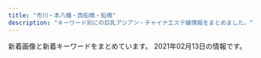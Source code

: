 ```yaml
---
title: "市川・本八幡・西船橋・船橋"
description: "キーワード別にの巨乳アジアン・チャイナエステ嬢情報をまとめました。"
---
```


新着画像と新着キーワードをまとめています。
2021年02月13日の情報です。

<DmmAffiliateIns />
<KeywordTable
  shops={
    [
    {
        "name": "\u30ab\u30e9\u30d5\u30eb",
        "keywords": {
            "E": 10,
            "85": 111,
            "87": 37,
            "88": 5,
            "D": 97,
            "90": 28,
            "91": 5,
            "86": 2,
            "92": 28,
            "F": 58,
            "C": 48
        },
        "url": "https://colorful.iest.info/",
        "station": "JR\u897f\u8239\u6a4b\u99c5\u5317\u53e3",
        "img_links": [
            "https://colorful.iest.info/images/staff0.jpg",
            "https://colorful.iest.info/images/s_news.jpg",
            "https://colorful.iest.info/images/room3.jpg",
            "https://colorful.iest.info/photos/sites/11/2021/01/2021012710215969.jpeg",
            "https://colorful.iest.info/photos/sites/11/2021/01/2021011617232736.jpeg",
            "https://colorful.iest.info/images/mobile.jpg",
            "https://colorful.iest.info/images/s_pick.jpg",
            "https://colorful.iest.info/images/room1.jpg",
            "https://colorful.iest.info/photos/sites/11/2021/02/2021020221160491.jpeg",
            "https://colorful.iest.info/photos/sites/11/2021/01/2021013021282730.jpeg",
            "https://colorful.iest.info/images/room4.jpg",
            "https://colorful.iest.info/photos/sites/11/2020/12/2020122408190916.jpg",
            "https://colorful.iest.info/images/top.png",
            "https://colorful.iest.info/images/s_face.jpg",
            "https://colorful.iest.info/photos/sites/11/2021/01/2021010411180414.jpeg",
            "https://colorful.iest.info/images/end.png",
            "https://colorful.iest.info/photos/sites/11/2021/02/2021020518314354.jpg",
            "https://colorful.iest.info/images/news_bj2.png",
            "https://colorful.iest.info/photos/sites/11/2021/01/2021011313190389.jpg",
            "https://colorful.iest.info/photos/sites/11/2021/01/2021011617232792.jpeg",
            "https://colorful.iest.info/photos/sites/11/2021/02/2021020415584612.jpeg",
            "https://colorful.iest.info/images/room2.jpg",
            "https://colorful.iest.info/photos/sites/11/2021/01/2021011720520417.jpeg",
            "https://colorful.iest.info/photos/sites/11/2021/01/2021012523203832.jpeg",
            "https://colorful.iest.info/images/s_staff.jpg",
            "https://colorful.iest.info/photos/sites/11/2021/02/2021020622111456.jpeg",
            "https://colorful.iest.info/photos/sites/11/2021/01/2021010500371084.jpeg"
        ]
    },
    {
        "keywords": {
            "D": 9,
            "87": 3,
            "86": 12,
            "C": 6,
            "84": 3
        },
        "url": "http://www.aya-aroma.com/",
        "name": "\u5f69",
        "station": "JR\u5e02\u5ddd\u99c5\u5357\u53e3",
        "img_links": [
            "http://www.aya-aroma.com/files/001-02.jpg",
            "http://www.aya-aroma.com/files/010-03.jpg",
            "http://www.aya-aroma.com/images/mobile.jpg",
            "http://www.aya-aroma.com/files/002-03.jpg",
            "http://www.aya-aroma.com/files/008.jpg",
            "http://www.aya-aroma.com/files/015.jpg",
            "http://www.aya-aroma.com/images/melmaga.jpg",
            "http://www.aya-aroma.com/files/010-02.jpg",
            "http://www.aya-aroma.com/files/015-02.jpg",
            "http://www.aya-aroma.com/files/003-03.jpg",
            "http://www.aya-aroma.com/files/010.jpg",
            "http://www.aya-aroma.com/files/002.jpg",
            "http://www.aya-aroma.com/files/008-03.jpg",
            "http://www.aya-aroma.com/images/backlistbtn.png",
            "http://www.aya-aroma.com/files/008-02.jpg",
            "http://www.aya-aroma.com/files/001-03.jpg",
            "http://www.aya-aroma.com/files/003.jpg",
            "http://www.aya-aroma.com/images/coverGirlParts.png",
            "http://www.aya-aroma.com/files/003-02.jpg",
            "http://www.aya-aroma.com/images/concept.jpg",
            "http://www.aya-aroma.com/files/015-03.jpg",
            "http://www.aya-aroma.com/files/002-02.jpg",
            "http://www.aya-aroma.com/files/001.jpg"
        ]
    },
    {
        "url": "http://pinklady-esthe.net/",
        "station": "JR\u8239\u6a4b\u99c5\u5317\u53e3",
        "img_links": [
            "http://pinklady-esthe.net/img/r4.jpg",
            "http://pinklady-esthe.net/img/st1.jpg",
            "http://pinklady-esthe.net/img/st4.jpg",
            "http://pinklady-esthe.net/img/f1.jpg",
            "http://pinklady-esthe.net/img/r3.jpg",
            "http://pinklady-esthe.net/img/st2.jpg",
            "http://pinklady-esthe.net/img/st6.jpg",
            "http://pinklady-esthe.net/img/t4.jpg",
            "http://pinklady-esthe.net/img/r2.jpg",
            "http://pinklady-esthe.net/img/t2.jpg",
            "http://pinklady-esthe.net/img/st3.jpg",
            "http://pinklady-esthe.net/img/sm.jpg",
            "http://pinklady-esthe.net/img/t1.jpg",
            "http://pinklady-esthe.net/img/noo.png",
            "http://pinklady-esthe.net/img/t5.jpg",
            "http://pinklady-esthe.net/img/top.jpg",
            "http://pinklady-esthe.net/img/t3.jpg",
            "http://pinklady-esthe.net/img/stt3.jpg",
            "http://pinklady-esthe.net/img/t6.jpg",
            "http://pinklady-esthe.net/img/stt1.jpg",
            "http://pinklady-esthe.net/img/r1.jpg",
            "http://pinklady-esthe.net/img/no.png",
            "http://pinklady-esthe.net/img/st5.jpg"
        ],
        "name": "V\u611bP",
        "keywords": {
            "88": 3,
            "86": 1,
            "E": 1,
            "90": 1,
            "87": 1,
            "D": 4,
            "C": 1
        }
    },
    {
        "name": "\u30d4\u30f3\u30af\u30ed\u30fc\u30ba",
        "station": "JR\u897f\u8239\u6a4b\u99c5\u5357\u53e3",
        "img_links": [
            "http://es-cupid.work/_src/52259844/421609049373_.pic.jpg",
            "http://es-cupid.work/_src/52259826/navi_01.png",
            "http://es-cupid.work/_src/52259848/wechatimg24_20210209180404719.jpg",
            "http://es-cupid.work/_src/52259778/navi_03.png",
            "http://es-cupid.work/_src/52259842/wechatimg1797.jpg",
            "http://es-cupid.work/_src/52259808/wechatimg24_20210209180404719.jpg",
            "http://es-cupid.work/_src/52259802/wechatimg1797.jpg",
            "http://es-cupid.work/_src/52259798/_x1m6343.jpg",
            "http://es-cupid.work/_src/52259806/wechatimg1796.jpg",
            "http://es-cupid.work/_src/52259837/slider1.jpg",
            "http://es-cupid.work/_src/52259828/navi_02.png",
            "http://es-cupid.work/_src/52259859/wechatimg60.jpg",
            "http://es-cupid.work/_src/53013600/wechatimg1478_20210209180404742.jpg",
            "http://es-cupid.work/_src/52259780/navi_04.png",
            "http://es-cupid.work/_src/52259830/navi_03.png",
            "http://es-cupid.work/_src/52259834/navi_05.png",
            "http://es-cupid.work/_src/52259838/slider2.jpg",
            "http://es-cupid.work/_src/52259846/wechatimg1796.jpg",
            "http://es-cupid.work/_src/52347828/wechatimg1948_20210209180404772.jpg",
            "http://es-cupid.work/_src/52259832/navi_04.png",
            "http://es-cupid.work/_src/52259816/cam.png",
            "http://es-cupid.work/_src/52259815/slider3.jpg",
            "http://es-cupid.work/_src/52259855/wechatimg61.jpg",
            "http://es-cupid.work/_src/52259814/slider2.jpg",
            "http://es-cupid.work/_src/52259800/dscf1336.jpg",
            "http://es-cupid.work/_src/52259853/wechatimg59.jpg",
            "http://es-cupid.work/_src/53013741/wechatimg1478_20210209180404742.jpg",
            "http://es-cupid.work/_src/52259774/navi_01.png",
            "http://es-cupid.work/_src/53013598/wechatimg156_20201204121933737.jpg",
            "http://es-cupid.work/_src/52259776/navi_02.png",
            "http://es-cupid.work/_src/52259772/slider1.jpg",
            "http://es-cupid.work/_src/52259857/wechatimg58.jpg",
            "http://es-cupid.work/_src/52259782/navi_05.png",
            "http://es-cupid.work/_src/52259839/slider3.jpg",
            "http://es-cupid.work/_src/52347831/wechatimg1948_20210209180404772.jpg",
            "http://es-cupid.work/_src/53013725/wechatimg156_20201204121933737.jpg",
            "http://es-cupid.work/_src/52259804/421609049373_.pic.jpg"
        ],
        "url": "http://es-cupid.work/",
        "keywords": {}
    },
    {
        "img_links": [
            "http://t-rakuen.work/staff/yuyu.jpg",
            "http://t-rakuen.work/img/mimi1.jpg",
            "http://t-rakuen.work/img/hikaru1.jpg",
            "http://t-rakuen.work/staff/koko.jpg",
            "http://t-rakuen.work/staff/rara.jpg",
            "http://t-rakuen.work/staff/ruru.jpg",
            "http://t-rakuen.work/staff/mika.jpg",
            "http://t-rakuen.work/img/aya1.jpg",
            "http://t-rakuen.work/staff/rena.jpg",
            "http://t-rakuen.work/images/int2.png",
            "http://t-rakuen.work/staff/kiki.jpg",
            "http://t-rakuen.work/img/rara1.jpg",
            "http://t-rakuen.work/images/sys4.jpg",
            "http://t-rakuen.work/staff/aya.jpg",
            "http://t-rakuen.work/img/kasumi1.jpg",
            "http://t-rakuen.work/images/news.png",
            "http://t-rakuen.work/staff/emi.jpg",
            "http://t-rakuen.work/images/int1.png",
            "http://t-rakuen.work/images/sys3.jpg",
            "http://t-rakuen.work/img/momo1.jpg",
            "http://t-rakuen.work/img/sara1.jpg",
            "http://t-rakuen.work/staff/haru.jpg",
            "http://t-rakuen.work/staff/momo.jpg",
            "http://t-rakuen.work/img/kasumi2.jpg",
            "http://t-rakuen.work/img/mika1.jpg",
            "http://t-rakuen.work/img/ruru1.jpg",
            "http://t-rakuen.work/staff/nami.jpg",
            "http://t-rakuen.work/img/kumi1.jpg",
            "http://t-rakuen.work/images/rec1.jpg",
            "http://t-rakuen.work/staff/ayaka.jpg",
            "http://t-rakuen.work/staff/nao.jpg",
            "http://t-rakuen.work/img/ayaka1.jpg",
            "http://t-rakuen.work/staff/nana.jpg",
            "http://t-rakuen.work/staff/ai.jpg",
            "http://t-rakuen.work/images/rec2.jpg",
            "http://t-rakuen.work/img/rena1.jpg",
            "http://t-rakuen.work/img/emi1.jpg",
            "http://t-rakuen.work/img/nami1.jpg",
            "http://t-rakuen.work/images/staff_t.jpg",
            "http://t-rakuen.work/staff/miya.jpg",
            "http://t-rakuen.work/staff/nazuki.jpg",
            "http://t-rakuen.work/img/haruna1.jpg",
            "http://t-rakuen.work/img/yuyu1.jpg",
            "http://t-rakuen.work/staff/natumi.jpg",
            "http://t-rakuen.work/staff/kumi.jpg",
            "http://t-rakuen.work/staff/kasumi.jpg",
            "http://t-rakuen.work/img/kiki1.jpg",
            "http://t-rakuen.work/images/news_t.jpg",
            "http://t-rakuen.work/img/miya1.jpg",
            "http://t-rakuen.work/staff/mimi.jpg",
            "http://t-rakuen.work/staff/rio.jpg",
            "http://t-rakuen.work/img/rio1.jpg",
            "http://t-rakuen.work/img/nazuki1.jpg",
            "http://t-rakuen.work/images/interior_t.jpg",
            "http://t-rakuen.work/img/nao1.jpg",
            "http://t-rakuen.work/img/miyu1.jpg",
            "http://t-rakuen.work/staff/mina.jpg",
            "http://t-rakuen.work/img/miho1.jpg",
            "http://t-rakuen.work/images/b1.jpg",
            "http://t-rakuen.work/img/ai1.jpg",
            "http://t-rakuen.work/images/head.jpg",
            "http://t-rakuen.work/img/risa1.jpg",
            "http://t-rakuen.work/staff/rika.jpg",
            "http://t-rakuen.work/img/natumi1.jpg",
            "http://t-rakuen.work/img/nana1.jpg",
            "http://t-rakuen.work/img/haru1.jpg",
            "http://t-rakuen.work/staff/riri.jpg",
            "http://t-rakuen.work/img/yumi1.jpg",
            "http://t-rakuen.work/staff/haruna.jpg",
            "http://t-rakuen.work/staff/yuna.jpg",
            "http://t-rakuen.work/img/riri1.jpg",
            "http://t-rakuen.work/img/mina1.jpg",
            "http://t-rakuen.work/img/rina1.jpg",
            "http://t-rakuen.work/staff/yumi.jpg",
            "http://t-rakuen.work/staff/miho.jpg",
            "http://t-rakuen.work/staff/misaki.jpg",
            "http://t-rakuen.work/images/b2.jpg",
            "http://t-rakuen.work/img/misaki1.jpg",
            "http://t-rakuen.work/staff/aki.jpg",
            "http://t-rakuen.work/img/rei1.jpg",
            "http://t-rakuen.work/staff/hikaru.jpg",
            "http://t-rakuen.work/img/aki1.jpg",
            "http://t-rakuen.work/staff/rei.jpg",
            "http://t-rakuen.work/staff/rina.jpg",
            "http://t-rakuen.work/images/sys2.jpg",
            "http://t-rakuen.work/img/rika1.jpg",
            "http://t-rakuen.work/staff/miyu.jpg",
            "http://t-rakuen.work/staff/risa.jpg",
            "http://t-rakuen.work/img/nene1.jpg",
            "http://t-rakuen.work/staff/nene.jpg",
            "http://t-rakuen.work/img/koko1.jpg",
            "http://t-rakuen.work/img/yuna1.jpg"
        ],
        "name": "\u53f0\u5317\u697d\u5712",
        "station": "JR\u897f\u8239\u6a4b\u99c5\u5357\u53e3",
        "keywords": {},
        "url": "http://t-rakuen.work/"
    },
    {
        "keywords": {
            "D": 6,
            "87": 5,
            "86": 1
        },
        "img_links": [
            "http://www.gokujobijin.iesjp.com/files/001-02.jpg",
            "http://www.gokujobijin.iesjp.com/images/nav-006.png",
            "http://www.gokujobijin.iesjp.com/files/006.jpg",
            "http://www.gokujobijin.iesjp.com/files/007-02.jpg",
            "http://www.gokujobijin.iesjp.com/files/007.jpg",
            "http://www.gokujobijin.iesjp.com/images/nav-001.png",
            "http://www.gokujobijin.iesjp.com/images/nav-004.png",
            "http://www.gokujobijin.iesjp.com/files/004.jpg",
            "http://www.gokujobijin.iesjp.com/images/tel.png",
            "http://www.gokujobijin.iesjp.com/files/001.jpg",
            "http://www.gokujobijin.iesjp.com/images/top02-left.png",
            "http://www.gokujobijin.iesjp.com/images/nav-003.png",
            "http://www.gokujobijin.iesjp.com/files/006-02.jpg",
            "http://www.gokujobijin.iesjp.com/files/002.jpg",
            "http://www.gokujobijin.iesjp.com/images/top01.png",
            "http://www.gokujobijin.iesjp.com/files/005-02.jpg",
            "http://www.gokujobijin.iesjp.com/files/002-02.jpg",
            "http://www.gokujobijin.iesjp.com/files/004-02.jpg",
            "http://www.gokujobijin.iesjp.com/images/nav-002.png",
            "http://www.gokujobijin.iesjp.com/images/osusume01.png",
            "http://www.gokujobijin.iesjp.com/images/nav-005.png",
            "http://www.gokujobijin.iesjp.com/images/top003.png",
            "http://www.gokujobijin.iesjp.com/files/005.jpg",
            "http://www.gokujobijin.iesjp.com/images/s1.jpg"
        ],
        "url": "http://www.gokujobijin.iesjp.com/",
        "name": "\u6975\u4e0a\u7f8e\u4eba",
        "station": "JR\u8239\u6a4b\u99c5\u5317\u53e3"
    },
    {
        "img_links": [
            "http://iyashinomori.dnsfor.me/images/nav-staff.jpg",
            "http://iyashinomori.dnsfor.me/images/anna.jpg",
            "http://iyashinomori.dnsfor.me/images/akasuri.jpg",
            "http://iyashinomori.dnsfor.me/images/nav-job.jpg",
            "http://iyashinomori.dnsfor.me/images/aroma.jpg",
            "http://iyashinomori.dnsfor.me/images/iyashi_qr.png",
            "http://iyashinomori.dnsfor.me/images/ami.jpg",
            "http://iyashinomori.dnsfor.me/images/mari.jpg",
            "http://iyashinomori.dnsfor.me/images/main_09.jpg",
            "http://iyashinomori.dnsfor.me/images/nako.jpeg",
            "http://iyashinomori.dnsfor.me/images/massaji.jpg",
            "http://iyashinomori.dnsfor.me/images/lanmu-c_03.jpg",
            "http://iyashinomori.dnsfor.me/images/masmises.jpg",
            "http://iyashinomori.dnsfor.me/images/mas-de.jpg",
            "http://iyashinomori.dnsfor.me/images/aya2.jpg",
            "http://iyashinomori.dnsfor.me/images/rinn.jpg"
        ],
        "station": "JR\u897f\u8239\u6a4b\u99c5\u5317\u53e3",
        "url": "http://iyashinomori.dnsfor.me/",
        "name": "\u7652\u3057\u306e\u68ee",
        "keywords": {}
    },
    {
        "keywords": {
            "D": 6,
            "86": 8
        },
        "name": "Happy Bell",
        "url": "http://aroma-esthe.info/",
        "station": "\u4eac\u6210\u516b\u5e61\u99c5\u5317\u53e3",
        "img_links": [
            "http://aroma-esthe.info/images/cg02.jpg",
            "http://aroma-esthe.info/images/tit-sub6.jpg",
            "http://aroma-esthe.info/images/cg01.jpg",
            "http://aroma-esthe.info/images/tit-sub2.jpg",
            "http://aroma-esthe.info/images/tit-sub4.jpg",
            "http://aroma-esthe.info/images/slider-img002.jpg",
            "http://aroma-esthe.info/images/b-online.png",
            "http://aroma-esthe.info/images/r1.jpg",
            "http://aroma-esthe.info/images/tit-sub5.jpg",
            "http://aroma-esthe.info/images/qr.jpg",
            "http://aroma-esthe.info/images/r2.jpg",
            "http://aroma-esthe.info/images/slider-img001.jpg",
            "http://aroma-esthe.info/images/cg03.jpg",
            "http://aroma-esthe.info/link/menlog.jpg",
            "http://aroma-esthe.info/images/slider-img003.jpg",
            "http://aroma-esthe.info/images/m2.jpg",
            "http://aroma-esthe.info/images/b-tel.png",
            "http://aroma-esthe.info/images/kan.jpg",
            "http://aroma-esthe.info/images/m1.jpg",
            "http://aroma-esthe.info/images/r3.jpg",
            "http://aroma-esthe.info/images/cg05.jpg",
            "http://aroma-esthe.info/images/r4.jpg",
            "http://aroma-esthe.info/images/tit-sub1.jpg",
            "http://aroma-esthe.info/images/m3.jpg",
            "http://aroma-esthe.info/images/tit-sub3.jpg",
            "http://aroma-esthe.info/images/m4.jpg"
        ]
    },
    {
        "url": "http://f-clover.net/",
        "station": "JR\u8239\u6a4b\u99c5\u5357\u53e3",
        "keywords": {},
        "img_links": [
            "http://f-clover.net/images/mobile.jpg",
            "http://f-clover.net/images/room1.jpg",
            "http://f-clover.net/images/g5.jpg",
            "http://f-clover.net/images/room5.jpg",
            "http://f-clover.net/images/g3.jpg",
            "http://f-clover.net/images/end.jpg",
            "http://f-clover.net/images/a1.jpg",
            "http://f-clover.net/images/room3.jpg",
            "http://f-clover.net/images/risa.jpg",
            "http://f-clover.net/images/flash1.jpg",
            "http://f-clover.net/images/aya.jpg",
            "http://f-clover.net/images/room8.jpg",
            "http://f-clover.net/images/yu.jpg",
            "http://f-clover.net/images/room2.jpg",
            "http://f-clover.net/images/room6.jpg",
            "http://f-clover.net/images/room7.jpg",
            "http://f-clover.net/images/room4.jpg",
            "http://f-clover.net/images/flash2.jpg",
            "http://f-clover.net/images/index1.jpg"
        ],
        "name": "\u30af\u30ed\u30fc\u30d0\u30fc"
    },
    {
        "url": "http://neptune.est.cm/",
        "station": "JR\u672c\u516b\u5e61\u99c5\u5357\u53e3",
        "img_links": [
            "http://neptune.est.cm/photos/sites/3/2020/01/2020012304435311.jpg",
            "http://neptune.est.cm/images/top2.jpg",
            "http://neptune.est.cm/photos/sites/3/2020/06/2020062418251882.jpg",
            "http://neptune.est.cm/photos/sites/3/2020/07/2020072813393974.jpg",
            "http://neptune.est.cm/photos/sites/3/2020/09/2020092912491932.jpg",
            "http://neptune.est.cm/photos/sites/3/2020/01/2020011704240975.jpg",
            "http://neptune.est.cm/photos/sites/3/2020/01/2020011606281181.jpg",
            "http://neptune.est.cm/photos/sites/3/2021/01/2021010717532322.jpg",
            "http://neptune.est.cm/images/top-sp1.jpg",
            "http://neptune.est.cm/photos/sites/3/2021/01/2021012715245168.jpg",
            "http://neptune.est.cm/photos/sites/3/2020/12/2020122312215973.jpg",
            "http://neptune.est.cm/photos/sites/3/2020/12/2020121515392683.jpg",
            "http://neptune.est.cm/images/top1.jpg",
            "http://neptune.est.cm/images/top-sp2.jpg",
            "http://neptune.est.cm/photos/sites/3/2020/01/2020011704241285.jpg",
            "http://neptune.est.cm/images/pagetop.jpg"
        ],
        "name": "\u30cd\u30d7\u30c1\u30e5\u30fc\u30f3",
        "keywords": {
            "D": 62,
            "86": 22,
            "C": 6,
            "88": 8,
            "81": 6,
            "E": 8,
            "F": 8,
            "87": 24,
            "83": 8,
            "85": 16
        }
    },
    {
        "url": "http://momo.rankuens.com/",
        "station": "JR\u897f\u8239\u6a4b\u99c5\u5357\u53e3",
        "name": "\u3082\u3082\u3061\u3083\u3093",
        "img_links": [
            "http://momo.rankuens.com/css/foot.jpg",
            "http://momo.rankuens.com/css/head.jpg",
            "http://momo.rankuens.com/css/staff/staff02.jpg",
            "http://momo.rankuens.com/images/call.png",
            "http://momo.rankuens.com/css/staff/staff03.jpg",
            "http://momo.rankuens.com/css/staff/staff01.jpg",
            "http://momo.rankuens.com/css/top01.jpg"
        ],
        "keywords": {
            "D": 2,
            "89": 2,
            "92": 1,
            "E": 1,
            "C": 6
        }
    },
    {
        "url": "http://www.sexy.relaxjp.info/",
        "name": "Sexy Love \uff5e\u30bb\u30af\u30b7\u30fc\u30e9\u30d6\uff5e",
        "keywords": {
            "89": 2,
            "\u30bb\u30af\u30b7\u30fc": 36,
            "E": 2,
            "D": 16,
            "86": 6,
            "87": 14,
            "C": 4
        },
        "img_links": [
            "http://www.sexy.relaxjp.info/images/m-head01.jpg",
            "http://www.sexy.relaxjp.info/files/036.jpg",
            "http://www.sexy.relaxjp.info/files/037-03.jpg",
            "http://www.sexy.relaxjp.info/files/011.jpg",
            "http://www.sexy.relaxjp.info/files/023-02.jpg",
            "http://www.sexy.relaxjp.info/photo_news/upimg/113795f6d744eb4b28_1.jpg",
            "http://www.sexy.relaxjp.info/files/034.jpg",
            "http://www.sexy.relaxjp.info/images/m-top003.jpg",
            "http://www.sexy.relaxjp.info/photo_news/upimg/231245f6c12b65e43e_0.jpg",
            "http://www.sexy.relaxjp.info/photo_news/upimg/113795f6d744eb4b28_0.jpg",
            "http://www.sexy.relaxjp.info/images/m-top010.jpg",
            "http://www.sexy.relaxjp.info/photo_news/upimg/660875fbe0c393f4a1_0.jpg",
            "http://www.sexy.relaxjp.info/files/036-03.jpg",
            "http://www.sexy.relaxjp.info/files/035-03.jpg",
            "http://www.sexy.relaxjp.info/files/033-03.jpg",
            "http://www.sexy.relaxjp.info/photo_news/upimg/584825f4892b894a55_1.jpg",
            "http://www.sexy.relaxjp.info/files/033-02.jpg",
            "http://www.sexy.relaxjp.info/photo_news/upimg/584825f4892b894a55_0.jpg",
            "http://www.sexy.relaxjp.info/files/002-02.jpg",
            "http://www.sexy.relaxjp.info/files/033.jpg",
            "http://www.sexy.relaxjp.info/files/011-03.jpg",
            "http://www.sexy.relaxjp.info/photo_news/upimg/280145f3df2b56ca0b_0.jpg",
            "http://www.sexy.relaxjp.info/files/030-02.jpg",
            "http://www.sexy.relaxjp.info/files/024-02.jpg",
            "http://www.sexy.relaxjp.info/photo_news/upimg/378095fc48d072d81b_0.jpg",
            "http://www.sexy.relaxjp.info/files/034-03.jpg",
            "http://www.sexy.relaxjp.info/images/foot01.jpg",
            "http://www.sexy.relaxjp.info/files/035-02.jpg",
            "http://www.sexy.relaxjp.info/files/003-03.jpg",
            "http://www.sexy.relaxjp.info/files/003-02.jpg",
            "http://www.sexy.relaxjp.info/photo_news/upimg/931085f753b39c3781_1.jpg",
            "http://www.sexy.relaxjp.info/files/003.jpg",
            "http://www.sexy.relaxjp.info/files/030-03.jpg",
            "http://www.sexy.relaxjp.info/photo_news/upimg/592295fab519ba4757_1.jpg",
            "http://www.sexy.relaxjp.info/files/035.jpg",
            "http://www.sexy.relaxjp.info/files/002.jpg",
            "http://www.sexy.relaxjp.info/files/030.jpg",
            "http://www.sexy.relaxjp.info/images/call.png",
            "http://www.sexy.relaxjp.info/files/002-03.jpg",
            "http://www.sexy.relaxjp.info/files/024.jpg",
            "http://www.sexy.relaxjp.info/files/037.jpg",
            "http://www.sexy.relaxjp.info/photo_news/upimg/931085f753b39c3781_0.jpg",
            "http://www.sexy.relaxjp.info/files/034-02.jpg",
            "http://www.sexy.relaxjp.info/files/024-03.jpg",
            "http://www.sexy.relaxjp.info/files/011-02.jpg",
            "http://www.sexy.relaxjp.info/files/023.jpg",
            "http://www.sexy.relaxjp.info/images/m-top009.jpg",
            "http://www.sexy.relaxjp.info/files/036-02.jpg",
            "http://www.sexy.relaxjp.info/files/037-02.jpg",
            "http://www.sexy.relaxjp.info/files/023-03.jpg",
            "http://www.sexy.relaxjp.info/images/m-top004.jpg"
        ],
        "station": "JR\u8239\u6a4b\u99c5\u5317\u53e3"
    },
    {
        "name": "\u4eba\u9b5a\u59eb",
        "url": "http://nigyohime.ebb.jp/",
        "keywords": {
            "83": 6,
            "86": 6,
            "C": 6
        },
        "img_links": [
            "http://nigyohime.ebb.jp/2/uploadimg/1606276885.jpg",
            "http://nigyohime.ebb.jp/4.jpg",
            "http://nigyohime.ebb.jp/1.jpg",
            "http://nigyohime.ebb.jp/b_news.png",
            "http://nigyohime.ebb.jp/ditu2.jpg",
            "http://nigyohime.ebb.jp/top.jpg",
            "http://nigyohime.ebb.jp/3.jpg",
            "http://nigyohime.ebb.jp/staff_t.jpg",
            "http://nigyohime.ebb.jp/2/uploadimg/1610266405.jpg",
            "http://nigyohime.ebb.jp/line.png",
            "http://nigyohime.ebb.jp/2/uploadimg/1606276938.jpg",
            "http://nigyohime.ebb.jp/2.jpg",
            "http://nigyohime.ebb.jp/b_girl.png",
            "http://nigyohime.ebb.jp/2/uploadimg/1606276829.jpg"
        ],
        "station": "JR\u5e02\u5ddd\u99c5\u5357\u53e3"
    },
    {
        "img_links": [
            "http://www.club.relaxjp.info/files/004.jpg",
            "http://www.club.relaxjp.info/files/013-02.jpg",
            "http://www.club.relaxjp.info/files/014.jpg",
            "http://www.club.relaxjp.info/images/b1.jpg",
            "http://www.club.relaxjp.info/images/link_t.png",
            "http://www.club.relaxjp.info/images/rec1.png",
            "http://www.club.relaxjp.info/images/rec2.png",
            "http://www.club.relaxjp.info/files/007.jpg",
            "http://www.club.relaxjp.info/files/006-02.jpg",
            "http://www.club.relaxjp.info/files/004-02.jpg",
            "http://www.club.relaxjp.info/images/sys1.png",
            "http://www.club.relaxjp.info/files/007-02.jpg",
            "http://www.club.relaxjp.info/images/b2.jpg",
            "http://www.club.relaxjp.info/images/sys3.png",
            "http://www.club.relaxjp.info/images/head.jpg",
            "http://www.club.relaxjp.info/images/interior_t.png",
            "http://www.club.relaxjp.info/files/013.jpg",
            "http://www.club.relaxjp.info/files/014-02.jpg",
            "http://www.club.relaxjp.info/images/line.png",
            "http://www.club.relaxjp.info/images/int1.png",
            "http://www.club.relaxjp.info/images/ta.jpg",
            "http://www.club.relaxjp.info/images/sys2.png",
            "http://www.club.relaxjp.info/images/mobile.jpg",
            "http://www.club.relaxjp.info/files/009-02.jpg",
            "http://www.club.relaxjp.info/files/006.jpg",
            "http://www.club.relaxjp.info/images/int2.png",
            "http://www.club.relaxjp.info/images/staff_t.png",
            "http://www.club.relaxjp.info/files/009.jpg"
        ],
        "station": "JR\u672c\u516b\u5e61\u99c5\u5317\u53e3",
        "keywords": {
            "87": 4,
            "C": 1,
            "D": 5,
            "86": 2
        },
        "url": "http://www.club.relaxjp.info/",
        "name": "\u30d5\u30a7\u30a2\u30ea\u30fc"
    },
    {
        "img_links": [
            "http://www.es-ai.link/images/b3.jpg",
            "http://www.es-ai.link/images/b2.jpg",
            "http://www.es-ai.link/images/sys2.jpg",
            "http://www.es-ai.link/img/yuna1.jpg",
            "http://www.es-ai.link/staff/yuna.jpg",
            "http://www.es-ai.link/images/news.jpg",
            "http://www.es-ai.link/images/info.jpg",
            "http://www.es-ai.link/images/b1.jpg",
            "http://www.es-ai.link/images/int2.jpg",
            "http://www.es-ai.link/images/mobile.jpg",
            "http://www.es-ai.link/images/interior_t.jpg",
            "http://www.es-ai.link/images/staff_t.jpg",
            "http://www.es-ai.link/images/head.jpg",
            "http://www.es-ai.link/img/hana1.jpg",
            "http://www.es-ai.link/images/sys1.jpg",
            "http://www.es-ai.link/images/int1.jpg",
            "http://www.es-ai.link/images/tg.jpg",
            "http://www.es-ai.link/img/riri1.jpg",
            "http://www.es-ai.link/staff/hana.jpg",
            "http://www.es-ai.link/staff/riri.jpg"
        ],
        "station": "\u5e02\u5ddd\u99c5\u5317\u53e3",
        "name": "\u611b\u7740",
        "keywords": {},
        "url": "http://www.es-ai.link/"
    },
    {
        "station": "JR\u897f\u8239\u6a4b\u99c5\u5317\u53e3",
        "img_links": [
            "https://prince.iest.info/photos/sites/5/2020/12/2020121408392689.jpg",
            "https://prince.iest.info/images/link_nav03.jpg",
            "https://prince.iest.info/images/room1.jpg",
            "https://prince.iest.info/images/link_nav01.jpg",
            "https://prince.iest.info/photos/sites/5/2020/12/2020121408392543.jpg",
            "https://prince.iest.info/images/tit_staff.jpg",
            "https://prince.iest.info/images/top.jpg",
            "https://prince.iest.info/photos/sites/5/2020/12/2020121408392660.jpg",
            "https://prince.iest.info/photos/sites/5/2020/12/2020121408392715.jpg",
            "https://prince.iest.info/images/tit_news.png",
            "https://prince.iest.info/images/footer.jpg",
            "https://prince.iest.info/images/link_nav02.jpg",
            "https://prince.iest.info/images/room3.jpg",
            "https://prince.iest.info/images/room2.jpg",
            "https://prince.iest.info/images/link_nav04.jpg",
            "https://prince.iest.info/images/room5.jpg",
            "https://prince.iest.info/images/link_nav06.jpg",
            "https://prince.iest.info/images/link_nav05.jpg",
            "https://prince.iest.info/images/room4.jpg",
            "https://prince.iest.info/photos/sites/5/2021/01/2021011508371539.jpg"
        ],
        "keywords": {
            "D": 30,
            "85": 12,
            "C": 12,
            "86": 18
        },
        "url": "https://prince.iest.info/",
        "name": "\u30d7\u30ea\u30f3\u30bb\u30b9"
    },
    {
        "img_links": [
            "http://es-suzune.com/staffPhoto/b20201130191329.jpg",
            "http://es-suzune.com/staffPhoto/s20200510132325.jpg",
            "http://es-suzune.com/images/store/03.jpg",
            "http://es-suzune.com/staffPhoto/s20191208215817.jpg",
            "http://es-suzune.com/staffPhoto/s20200724144017.jpg",
            "http://es-suzune.com/staffPhoto/s20200827113754.jpg",
            "http://es-suzune.com/staffPhoto/s20200827113204.jpg",
            "http://es-suzune.com/staffPhoto/s20201130135600.jpg",
            "http://es-suzune.com/staffPhoto/s20201130140920.jpg",
            "http://es-suzune.com/staffPhoto/b20200709154401.jpg",
            "http://es-suzune.com/staffPhoto/s20200827113641.jpg",
            "http://es-suzune.com/staffPhoto/s20191115141757.jpg",
            "http://es-suzune.com/staffPhoto/s20200709154401.jpg",
            "http://es-suzune.com/uploadfiles/images/chuntian4_%E5%89%AF%E6%9C%AC.jpg",
            "http://es-suzune.com/staffPhoto/s20201130191329.jpg",
            "http://es-suzune.com/staffPhoto/b20201128232445.jpg",
            "http://es-suzune.com/staffPhoto/b20191115141757.jpg",
            "http://es-suzune.com/staffPhoto/s20200724144036.jpg",
            "http://es-suzune.com/staffPhoto/s20191115141808.jpg",
            "http://es-suzune.com/staffPhoto/s20210130235019.jpg",
            "http://es-suzune.com/staffPhoto/b20200724144017.jpg",
            "http://es-suzune.com/staffPhoto/s20201130191509.jpg",
            "http://es-suzune.com/staffPhoto/b20200510132325.jpg",
            "http://es-suzune.com/staffPhoto/b20210130235019.jpg",
            "http://es-suzune.com/images/store/01.jpg",
            "http://es-suzune.com/images/store/02.jpg",
            "http://es-suzune.com/images/access/02.png",
            "http://es-suzune.com/staffPhoto/s20200827113331.jpg",
            "http://es-suzune.com/staffPhoto/s20210103222830.jpg",
            "http://es-suzune.com/staffPhoto/s20200709205317.jpg",
            "http://es-suzune.com/staffPhoto/s20200709205350.jpg",
            "http://es-suzune.com/images/showContent.jpg",
            "http://es-suzune.com/staffPhoto/s20200827113054.jpg",
            "http://es-suzune.com/staffPhoto/b20210208141551.jpg",
            "http://es-suzune.com/uploadfiles/images/campaignEsSuzune1.jpg",
            "http://es-suzune.com/staffPhoto/b20191208215817.jpg",
            "http://es-suzune.com/staffPhoto/s20210124204424.jpg",
            "http://es-suzune.com/uploadfiles/images/courseEsSuzune.jpg",
            "http://es-suzune.com/staffPhoto/s20200709154538.jpg",
            "http://es-suzune.com/staffPhoto/b20200709205317.jpg",
            "http://es-suzune.com/staffPhoto/s20191208215843.jpg",
            "http://es-suzune.com/images/access/05.png",
            "http://es-suzune.com/staffPhoto/s20201130135623.jpg",
            "http://es-suzune.com/staffPhoto/b20210124204401.jpg",
            "http://es-suzune.com/staffPhoto/b20201022211319.jpg",
            "http://es-suzune.com/staffPhoto/s20210208141551.jpg",
            "http://es-suzune.com/staffPhoto/s20201130140636.jpg",
            "http://es-suzune.com/staffPhoto/s20201128232445.jpg",
            "http://es-suzune.com/staffPhoto/s20191113214645.jpg",
            "http://es-suzune.com/images/access/03.png",
            "http://es-suzune.com/staffPhoto/s20201130191531.jpg",
            "http://es-suzune.com/staffPhoto/s20201022211319.jpg",
            "http://es-suzune.com/images/store/04.jpg",
            "http://es-suzune.com/staffPhoto/b20191113214645.jpg",
            "http://es-suzune.com/images/access/01.png",
            "http://es-suzune.com/uploadfiles/images/chuntian1_%E5%89%AF%E6%9C%AC.jpg",
            "http://es-suzune.com/staffPhoto/s20210124204401.jpg",
            "http://es-suzune.com/images/showIndex.jpg",
            "http://es-suzune.com/staffPhoto/s20210103222814.jpg",
            "http://es-suzune.com/staffPhoto/b20210103222814.jpg",
            "http://es-suzune.com/staffPhoto/s20200827113545.jpg"
        ],
        "station": "JR\u897f\u8239\u6a4b\u99c5\u5357\u53e3",
        "keywords": {
            "\u30bb\u30af\u30b7\u30fc": 5,
            "F": 7,
            "E": 8
        },
        "url": "http://es-suzune.com/",
        "name": "\u9234\u97f3-\u3059\u305a\u306d-"
    },
    {
        "name": "\u82b1\u706b",
        "keywords": {
            "C": 7
        },
        "station": "JR\u897f\u8239\u6a4b\u99c5\u5357\u53e3",
        "url": "http://nishifunabashi.xyz/",
        "img_links": [
            "http://nishifunabashi.xyz/images/rumi2.jpg",
            "http://nishifunabashi.xyz/images/miho2.jpg",
            "http://nishifunabashi.xyz/images/m2.jpg",
            "http://nishifunabashi.xyz/images/i1.jpg",
            "http://nishifunabashi.xyz/images/sla1.jpg",
            "http://nishifunabashi.xyz/images/gat.png",
            "http://nishifunabashi.xyz/images/miu1.jpg",
            "http://nishifunabashi.xyz/images/miu.jpg",
            "http://nishifunabashi.xyz/images/g0.jpg",
            "http://nishifunabashi.xyz/images/miho.jpg",
            "http://nishifunabashi.xyz/images/g1.jpg",
            "http://nishifunabashi.xyz/images/baner.jpg",
            "http://nishifunabashi.xyz/images/n1.jpg",
            "http://nishifunabashi.xyz/images/kina.jpg",
            "http://nishifunabashi.xyz/images/top.png",
            "http://nishifunabashi.xyz/images/tite-staff.png",
            "http://nishifunabashi.xyz/images/ga1.jpg",
            "http://nishifunabashi.xyz/images/chun3.jpg",
            "http://nishifunabashi.xyz/images/yumi1.jpg",
            "http://nishifunabashi.xyz/images/kina1.jpg",
            "http://nishifunabashi.xyz/images/mobile.png",
            "http://nishifunabashi.xyz/images/i2.jpg",
            "http://nishifunabashi.xyz/images/g001.jpg",
            "http://nishifunabashi.xyz/images/chun2.jpg",
            "http://nishifunabashi.xyz/images/sla3.jpg",
            "http://nishifunabashi.xyz/images/newt.png",
            "http://nishifunabashi.xyz/images/ga.jpg",
            "http://nishifunabashi.xyz/images/rie1.jpg",
            "http://nishifunabashi.xyz/images/n3.jpg",
            "http://nishifunabashi.xyz/images/yumi2.jpg",
            "http://nishifunabashi.xyz/images/kina2.jpg",
            "http://nishifunabashi.xyz/images/n2.jpg",
            "http://nishifunabashi.xyz/images/mio2.jpg",
            "http://nishifunabashi.xyz/images/g15.jpg",
            "http://nishifunabashi.xyz/images/rumi1.jpg",
            "http://nishifunabashi.xyz/images/sla2.jpg",
            "http://nishifunabashi.xyz/images/moe2.jpg",
            "http://nishifunabashi.xyz/images/mio.jpg",
            "http://nishifunabashi.xyz/images/yumi3.jpg",
            "http://nishifunabashi.xyz/images/i3.jpg",
            "http://nishifunabashi.xyz/images/g01.jpg",
            "http://nishifunabashi.xyz/images/m1.jpg",
            "http://nishifunabashi.xyz/images/pickt.png",
            "http://nishifunabashi.xyz/images/chun1.jpg",
            "http://nishifunabashi.xyz/images/moe.jpg",
            "http://nishifunabashi.xyz/images/r03.jpg",
            "http://nishifunabashi.xyz/images/g33.jpg",
            "http://nishifunabashi.xyz/images/rumi3.jpg",
            "http://nishifunabashi.xyz/images/r02.jpg",
            "http://nishifunabashi.xyz/images/g015.jpg",
            "http://nishifunabashi.xyz/images/r04.jpg",
            "http://nishifunabashi.xyz/images/rie.jpg",
            "http://nishifunabashi.xyz/images/mio1.jpg",
            "http://nishifunabashi.xyz/images/moe1.jpg",
            "http://nishifunabashi.xyz/images/rie2.jpg",
            "http://nishifunabashi.xyz/images/g32.jpg",
            "http://nishifunabashi.xyz/images/r01.jpg"
        ]
    },
    {
        "url": "http://p-lady.work/",
        "name": "\u4e03\u5f69",
        "img_links": [
            "http://p-lady.work/images/16.jpg",
            "http://p-lady.work/images/6.jpg",
            "http://p-lady.work/staff/saki.jpg",
            "http://p-lady.work/staff/anna.jpg",
            "http://p-lady.work/images/s1.png",
            "http://p-lady.work/images/18.jpg",
            "http://p-lady.work/images/3.jpg",
            "http://p-lady.work/staff/risa.jpg",
            "http://p-lady.work/staff/reiko.jpg",
            "http://p-lady.work/img/nami1.jpg",
            "http://p-lady.work/images/37.jpg",
            "http://p-lady.work/staff/rika.jpg",
            "http://p-lady.work/images/news.jpg",
            "http://p-lady.work/staff/nana.jpg",
            "http://p-lady.work/img/runa1.jpg",
            "http://p-lady.work/img/nana1.jpg",
            "http://p-lady.work/img/yuyu1.jpg",
            "http://p-lady.work/images/rec2.jpg",
            "http://p-lady.work/images/35.jpg",
            "http://p-lady.work/images/30.jpg",
            "http://p-lady.work/images/21.jpg",
            "http://p-lady.work/images/33.jpg",
            "http://p-lady.work/images/5.jpg",
            "http://p-lady.work/images/tg.jpg",
            "http://p-lady.work/images/int1.jpg",
            "http://p-lady.work/images/ac1.jpg",
            "http://p-lady.work/images/staff_t.jpg",
            "http://p-lady.work/images/28.jpg",
            "http://p-lady.work/images/23.jpg",
            "http://p-lady.work/images/interior_t.jpg",
            "http://p-lady.work/images/25.jpg",
            "http://p-lady.work/img/zara1.jpg",
            "http://p-lady.work/img/rena1.jpg",
            "http://p-lady.work/staff/mimi.jpg",
            "http://p-lady.work/staff/kurumi.jpg",
            "http://p-lady.work/images/29.jpg",
            "http://p-lady.work/staff/miyu.jpg",
            "http://p-lady.work/images/7.jpg",
            "http://p-lady.work/staff/nami.jpg",
            "http://p-lady.work/img/eri1.jpg",
            "http://p-lady.work/img/kurumi1.jpg",
            "http://p-lady.work/images/36.jpg",
            "http://p-lady.work/images/15.jpg",
            "http://p-lady.work/staff/koi.jpg",
            "http://p-lady.work/images/20.jpg",
            "http://p-lady.work/img/yui1.jpg",
            "http://p-lady.work/images/head.jpg",
            "http://p-lady.work/images/rec1.jpg",
            "http://p-lady.work/images/10.jpg",
            "http://p-lady.work/img/saki1.jpg",
            "http://p-lady.work/images/26.jpg",
            "http://p-lady.work/staff/eri.jpg",
            "http://p-lady.work/img/nanami1.jpg",
            "http://p-lady.work/img/rika1.jpg",
            "http://p-lady.work/img/miyu1.jpg",
            "http://p-lady.work/img/reiko1.jpg",
            "http://p-lady.work/images/sys.jpg",
            "http://p-lady.work/img/anna1.jpg",
            "http://p-lady.work/staff/mirai.jpg",
            "http://p-lady.work/img/koi1.jpg",
            "http://p-lady.work/images/int2.jpg",
            "http://p-lady.work/img/riri1.jpg",
            "http://p-lady.work/img/risa1.jpg",
            "http://p-lady.work/images/17.jpg",
            "http://p-lady.work/img/mimi1.jpg",
            "http://p-lady.work/staff/riri.jpg",
            "http://p-lady.work/staff/yui.jpg",
            "http://p-lady.work/images/32.jpg",
            "http://p-lady.work/images/27.jpg",
            "http://p-lady.work/staff/rena.jpg",
            "http://p-lady.work/images/2.jpg",
            "http://p-lady.work/staff/runa.jpg",
            "http://p-lady.work/staff/yuyu.jpg",
            "http://p-lady.work/staff/zara.jpg",
            "http://p-lady.work/img/mirai1.jpg",
            "http://p-lady.work/staff/nanami.jpg"
        ],
        "keywords": {},
        "station": "JR\u897f\u8239\u6a4b\u99c5\u5357\u53e3"
    },
    {
        "img_links": [
            "http://www.relax-honey.info/images/s_info.jpg",
            "http://www.relax-honey.info/files/067.jpg",
            "http://www.relax-honey.info/files/069-03.jpg",
            "http://www.relax-honey.info/files/061-02.jpg",
            "http://www.relax-honey.info/files/002-03.jpg",
            "http://www.relax-honey.info/files/065-03.jpg",
            "http://www.relax-honey.info/files/067-03.jpg",
            "http://www.relax-honey.info/images/1.jpg",
            "http://www.relax-honey.info/images/end1.jpg",
            "http://www.relax-honey.info/files/057-02.jpg",
            "http://www.relax-honey.info/files/021-03.jpg",
            "http://www.relax-honey.info/files/069-02.jpg",
            "http://www.relax-honey.info/files/067-02.jpg",
            "http://www.relax-honey.info/files/061-03.jpg",
            "http://www.relax-honey.info/images/slider/3.jpg",
            "http://www.relax-honey.info/files/053.jpg",
            "http://www.relax-honey.info/images/nbj3.jpg",
            "http://www.relax-honey.info/images/s_news.jpg",
            "http://www.relax-honey.info/files/069.jpg",
            "http://www.relax-honey.info/files/021-02.jpg",
            "http://www.relax-honey.info/files/061.jpg",
            "http://www.relax-honey.info/files/057.jpg",
            "http://www.relax-honey.info/images/slider/2.jpg",
            "http://www.relax-honey.info/images/s_pick.jpg",
            "http://www.relax-honey.info/files/057-03.jpg",
            "http://www.relax-honey.info/files/053-03.jpg",
            "http://www.relax-honey.info/files/065.jpg",
            "http://www.relax-honey.info/images/s_staff.jpg",
            "http://www.relax-honey.info/images/slider/1.jpg",
            "http://www.relax-honey.info/files/053-02.jpg",
            "http://www.relax-honey.info/images/mobile.jpg",
            "http://www.relax-honey.info/files/021.jpg",
            "http://www.relax-honey.info/images/top.jpg",
            "http://www.relax-honey.info/files/065-02.jpg",
            "http://www.relax-honey.info/files/002.jpg",
            "http://www.relax-honey.info/files/002-02.jpg"
        ],
        "url": "http://www.relax-honey.info/",
        "name": "Honey",
        "keywords": {
            "C": 2,
            "87": 12,
            "86": 4,
            "D": 14
        },
        "station": "JR\u897f\u8239\u6a4b\u99c5\u5357\u53e3"
    },
    {
        "keywords": {},
        "name": "\u304a\u5e30\u308ababy",
        "url": "http://tubakihime.link/",
        "station": "JR\u8239\u6a4b\u99c5\u5357\u30ed",
        "img_links": [
            "http://tubakihime.link/_src/51831233/wechatimg146_20210209143323225.jpg",
            "http://tubakihime.link/_src/49749211/_k3_4082.jpg",
            "http://tubakihime.link/_src/51831243/wechatimg145.jpg",
            "http://tubakihime.link/_src/49749257/slider5_20201209160139125.jpg",
            "http://tubakihime.link/_src/49749276/cam.jpg",
            "http://tubakihime.link/_src/51831242/wechatimg145.jpg",
            "http://tubakihime.link/_src/49749277/cam.jpg",
            "http://tubakihime.link/_src/51831241/wechatimg145.jpg",
            "http://tubakihime.link/_src/51831232/wechatimg144.jpg",
            "http://tubakihime.link/_src/49749272/navinavi_01.png",
            "http://tubakihime.link/_src/51831237/wechatimg146_20210209143323225.jpg",
            "http://tubakihime.link/_src/49749299/slider2_20201209160139115.jpg",
            "http://tubakihime.link/_src/49749301/slider1_20201209160139057.jpg",
            "http://tubakihime.link/_src/49749274/navinavi_02.png",
            "http://tubakihime.link/_src/49749213/wechatimg198_20190126093224863.jpg",
            "http://tubakihime.link/_src/51831231/wechatimg145.jpg",
            "http://tubakihime.link/_src/51831240/wechatimg144.jpg",
            "http://tubakihime.link/_src/49749300/slider3_20201209160139119.jpg",
            "http://tubakihime.link/_src/51831238/wechatimg144.jpg",
            "http://tubakihime.link/_src/51831235/wechatimg146_20210209143323225.jpg",
            "http://tubakihime.link/_src/51831236/wechatimg146_20210209143323225.jpg",
            "http://tubakihime.link/_src/51831239/wechatimg144.jpg"
        ]
    },
    {
        "station": "\u99ac\u8fbc\u6ca2\u99c5\u6771\u53e3",
        "keywords": {},
        "url": "http://www.kanda-es.info/",
        "img_links": [
            "http://www.kanda-es.info/images/staff_t.jpg",
            "http://www.kanda-es.info/images/sys2.jpg",
            "http://www.kanda-es.info/images/int2.jpg",
            "http://www.kanda-es.info/images/news.jpg",
            "http://www.kanda-es.info/images/interior_t.jpg",
            "http://www.kanda-es.info/images/int1.jpg",
            "http://www.kanda-es.info/img/anna1.jpg",
            "http://www.kanda-es.info/images/sys1.jpg",
            "http://www.kanda-es.info/images/mobile.jpg",
            "http://www.kanda-es.info/images/info.jpg",
            "http://www.kanda-es.info/img/risa1.jpg",
            "http://www.kanda-es.info/staff/anna.jpg",
            "http://www.kanda-es.info/img/sora1.jpg",
            "http://www.kanda-es.info/staff/risa.jpg",
            "http://www.kanda-es.info/staff/sora.jpg",
            "http://www.kanda-es.info/images/tg.jpg"
        ],
        "name": "Blue\uff5e\u30d6\u30eb\u30fc\uff5e"
    },
    {
        "keywords": {},
        "name": "\u30d5\u30e9\u30ef\u30fc",
        "url": "http://likiluto.xyz/",
        "station": "JR\u672c\u516b\u5e61\u99c5\u5357\u53e3",
        "img_links": [
            "http://likiluto.xyz/style/images/index-miru_06.jpg",
            "http://likiluto.xyz/uploads/210112/1-210112092540164.jpg",
            "http://likiluto.xyz/style/images/t2.png",
            "http://likiluto.xyz/style/images/t4.jpg",
            "http://likiluto.xyz/uploads/201229/1-201229152000Y5.jpg",
            "http://likiluto.xyz/style/images/index-miru_18.jpg",
            "http://likiluto.xyz/style/images/nav2-sta.png",
            "http://likiluto.xyz/style/images/s-bian.png",
            "http://likiluto.xyz/uploads/210112/1-2101120920292M.jpg",
            "http://likiluto.xyz/uploads/210112/1-21011209234CV.jpg",
            "http://likiluto.xyz/style/images/nav-sys.jpg",
            "http://likiluto.xyz/uploads/210112/1-210112092150b1.jpg",
            "http://likiluto.xyz/style/images/t6.jpg",
            "http://likiluto.xyz/style/images/sys.jpg",
            "http://likiluto.xyz/style/images/t3.png",
            "http://likiluto.xyz/style/images/index-miru_03.jpg"
        ]
    },
    {
        "name": "Vivid \u30d3\u30d3\u30c3\u30c9",
        "keywords": {
            "G": 7,
            "\u30bb\u30af\u30b7\u30fc": 6,
            "D": 3,
            "F": 2,
            "E": 91,
            "\u80f8": 2
        },
        "station": "JR\u897f\u8239\u6a4b\u99c5\u5357\u53e3",
        "img_links": [
            "http://es-massage.info/wp-content/uploads/2019/11/4fad70a18793b8dfb7a63f4939e51f94-500x750.jpg",
            "http://es-massage.info/wp-content/uploads/2020/12/cf9831b8c97ef0623dce87128b47aef0-209x300.jpg",
            "http://es-massage.info/wp-content/uploads/2019/10/32cbcf100bc89043ce106a68ba8535ea-730x1024.jpg",
            "http://es-massage.info/wp-content/uploads/2020/12/3fa9468d0afd75e906f6c7172a01c36f-214x300.jpg",
            "http://es-massage.info/wp-content/uploads/2021/01/329c4f8c7f334cbe95d258f70d6ca207-722x1024.jpg",
            "http://es-massage.info/wp-content/uploads/2020/09/8fdd83977b0b42811d523358eceea3ff-500x750.jpg",
            "http://es-massage.info/wp-content/uploads/2020/10/30d608def2ebd1e5ad816873b9f9b8d4.jpg",
            "http://es-massage.info/wp-content/uploads/2018/10/g3.jpg",
            "http://es-massage.info/wp-content/uploads/2021/01/f5583bc17784a47bf0a1ab988e594253-500x750.jpg",
            "http://es-massage.info/wp-content/uploads/2020/09/33a698ee5a77652901d0fde9c4146a22.jpg",
            "http://es-massage.info/wp-content/uploads/2021/02/910ee51cae19370d9c579aa4122bca84.jpg",
            "http://es-massage.info/wp-content/uploads/2018/10/g4.jpg",
            "http://es-massage.info/wp-content/uploads/2020/04/6dbf19009737ff88e931378416216a70-214x300.jpg",
            "http://es-massage.info/wp-content/uploads/2020/11/ec2088a7c961625f55b8f19773ea6d06-1-214x300.jpg",
            "http://es-massage.info/wp-content/uploads/2020/12/b9b3611b93290b324e2ffe33a2ac0962-500x750.jpg",
            "http://es-massage.info/wp-content/uploads/2020/04/18a92be8e40d3b76771808544f649143-218x300.jpg",
            "http://es-massage.info/wp-content/themes/template-salon2/images/noimg.jpg",
            "http://es-massage.info/wp-content/uploads/2019/03/0c4d0538c251234bc70697ec7cf8cc97-500x750.jpg",
            "http://es-massage.info/wp-content/uploads/2020/06/0fd60f0c72ad85b96635ef3d4e152bd6-212x300.jpg",
            "http://es-massage.info/wp-content/uploads/2020/12/b9b3611b93290b324e2ffe33a2ac0962-216x300.jpg",
            "http://es-massage.info/wp-content/uploads/2020/10/0fd60f0c72ad85b96635ef3d4e152bd6-500x750.jpg",
            "http://es-massage.info/wp-content/uploads/2020/04/6dbf19009737ff88e931378416216a70.jpg",
            "http://es-massage.info/wp-content/uploads/2020/10/30d608def2ebd1e5ad816873b9f9b8d4-500x750.jpg",
            "http://es-massage.info/wp-content/uploads/2020/11/22a4454706dfc7d506005718bdeaf744.jpg",
            "http://es-massage.info/wp-content/uploads/2020/10/0fd60f0c72ad85b96635ef3d4e152bd6.jpg",
            "http://es-massage.info/wp-content/uploads/2019/03/c3dc6ab90966d6cc73491056f668516d-745x1024.jpg",
            "http://es-massage.info/wp-content/uploads/2020/09/f4811d331623d3f6e590e934b3e7ddc9-218x300.jpg",
            "http://es-massage.info/wp-content/uploads/2020/12/b7de5072fbfae6fe462a1a64132e2586.jpg",
            "http://es-massage.info/wp-content/uploads/2020/12/3fa9468d0afd75e906f6c7172a01c36f.jpg",
            "http://es-massage.info/wp-content/uploads/2020/11/393e50c509ac7af9537aa8ebd908d0bb-500x750.jpg",
            "http://es-massage.info/wp-content/uploads/2019/03/c3dc6ab90966d6cc73491056f668516d-500x750.jpg",
            "http://es-massage.info/wp-content/uploads/2020/09/f4811d331623d3f6e590e934b3e7ddc9.jpg",
            "http://es-massage.info/wp-content/uploads/2019/06/dcbeef447e8eded0b1939b00ff57d88b-500x750.jpg",
            "http://es-massage.info/wp-content/uploads/2020/10/28ef61e322d84828105879aebb024bc0-500x750.jpg",
            "http://es-massage.info/wp-content/uploads/2021/01/329c4f8c7f334cbe95d258f70d6ca207.jpg",
            "http://es-massage.info/wp-content/uploads/2021/01/f0983bb73e450f84723737b2078c7c7f-500x750.jpg",
            "http://es-massage.info/wp-content/uploads/2019/11/8da006befc39b49c570f8162740cbc56-216x300.jpg",
            "http://es-massage.info/wp-content/uploads/2019/10/32cbcf100bc89043ce106a68ba8535ea-214x300.jpg",
            "http://es-massage.info/wp-content/uploads/2018/10/g1.jpg",
            "http://es-massage.info/wp-content/uploads/2020/11/22a4454706dfc7d506005718bdeaf744-214x300.jpg",
            "http://es-massage.info/wp-content/uploads/2021/01/f5583bc17784a47bf0a1ab988e594253.jpg",
            "http://es-massage.info/wp-content/uploads/2019/12/676cfcce64ce22475e092ee147f4ebc8-500x750.jpg",
            "http://es-massage.info/wp-content/uploads/2020/09/8fdd83977b0b42811d523358eceea3ff-722x1024.jpg",
            "http://es-massage.info/wp-content/themes/template-salon2/images/bnr.jpg",
            "http://es-massage.info/wp-content/uploads/2019/12/676cfcce64ce22475e092ee147f4ebc8.jpg",
            "http://es-massage.info/wp-content/uploads/2021/01/99cd17ff912b0b35d1cc416aae9c3e70.jpg",
            "http://es-massage.info/wp-content/uploads/2019/11/8da006befc39b49c570f8162740cbc56.jpg",
            "http://es-massage.info/wp-content/uploads/2020/10/30d608def2ebd1e5ad816873b9f9b8d4-218x300.jpg",
            "http://es-massage.info/wp-content/uploads/2020/09/f4811d331623d3f6e590e934b3e7ddc9-745x1024.jpg",
            "http://es-massage.info/wp-content/uploads/2020/11/4842d636713333eba3b14eebf302cc1b-1.jpg",
            "http://es-massage.info/wp-content/uploads/2020/12/b7de5072fbfae6fe462a1a64132e2586-500x750.jpg",
            "http://es-massage.info/wp-content/uploads/2020/04/6dbf19009737ff88e931378416216a70-500x750.jpg",
            "http://es-massage.info/wp-content/uploads/2020/09/3a1f1f3668d5c8083c72d500ba90b03a-212x300.jpg",
            "http://es-massage.info/wp-content/uploads/2020/09/6b72f47c40e4254318daf8bb5ce7e612-500x750.jpg",
            "http://es-massage.info/wp-content/uploads/2020/11/4842d636713333eba3b14eebf302cc1b-1-500x750.jpg",
            "http://es-massage.info/wp-content/uploads/2020/11/4842d636713333eba3b14eebf302cc1b-1-722x1024.jpg",
            "http://es-massage.info/wp-content/uploads/2019/03/0c4d0538c251234bc70697ec7cf8cc97.jpg",
            "http://es-massage.info/wp-content/uploads/2020/11/393e50c509ac7af9537aa8ebd908d0bb.jpg",
            "http://es-massage.info/wp-content/uploads/2021/01/329c4f8c7f334cbe95d258f70d6ca207-500x750.jpg",
            "http://es-massage.info/wp-content/uploads/2019/03/0c4d0538c251234bc70697ec7cf8cc97-220x300.jpg",
            "http://es-massage.info/wp-content/uploads/2020/10/0fd60f0c72ad85b96635ef3d4e152bd6-214x300.jpg",
            "http://es-massage.info/wp-content/uploads/2019/10/32cbcf100bc89043ce106a68ba8535ea-500x750.jpg",
            "http://es-massage.info/wp-content/uploads/2021/01/f0983bb73e450f84723737b2078c7c7f-212x300.jpg",
            "http://es-massage.info/wp-content/themes/template-salon2/images/header-tel.png",
            "http://es-massage.info/wp-content/uploads/2020/11/4842d636713333eba3b14eebf302cc1b-1-212x300.jpg",
            "http://es-massage.info/wp-content/uploads/2020/09/3a1f1f3668d5c8083c72d500ba90b03a-500x750.jpg",
            "http://es-massage.info/wp-content/uploads/2018/10/g2.jpg",
            "http://es-massage.info/wp-content/uploads/2020/12/58c8479cbe288c2fbf566083af42e205-214x300.jpg",
            "http://es-massage.info/wp-content/uploads/2019/10/3eec6cc0e85788ff3ceabceee29f9870.jpg",
            "http://es-massage.info/wp-content/uploads/2020/12/3fa9468d0afd75e906f6c7172a01c36f-500x750.jpg",
            "http://es-massage.info/wp-content/uploads/2018/12/ce6acdedea0cab635b18cd82f697bf3a-500x750.jpg",
            "http://es-massage.info/wp-content/uploads/2019/10/3eec6cc0e85788ff3ceabceee29f9870-212x300.jpg",
            "http://es-massage.info/wp-content/uploads/2020/12/b9b3611b93290b324e2ffe33a2ac0962.jpg",
            "http://es-massage.info/wp-content/uploads/2020/11/22a4454706dfc7d506005718bdeaf744-500x750.jpg",
            "http://es-massage.info/wp-content/uploads/2021/01/99cd17ff912b0b35d1cc416aae9c3e70-500x750.jpg",
            "http://es-massage.info/wp-content/uploads/2020/10/676cfcce64ce22475e092ee147f4ebc8-500x750.jpg",
            "http://es-massage.info/wp-content/uploads/2019/03/c3dc6ab90966d6cc73491056f668516d.jpg",
            "http://es-massage.info/wp-content/uploads/2020/09/6b72f47c40e4254318daf8bb5ce7e612.jpg",
            "http://es-massage.info/wp-content/uploads/2019/11/4fad70a18793b8dfb7a63f4939e51f94-218x300.jpg",
            "http://es-massage.info/wp-content/uploads/2019/11/8da006befc39b49c570f8162740cbc56-737x1024.jpg",
            "http://es-massage.info/wp-content/uploads/2020/12/b7de5072fbfae6fe462a1a64132e2586-214x300.jpg",
            "http://es-massage.info/wp-content/themes/template-salon2/images/main1.jpg",
            "http://es-massage.info/wp-content/uploads/2020/09/f4811d331623d3f6e590e934b3e7ddc9-500x750.jpg",
            "http://es-massage.info/wp-content/uploads/2020/09/8fdd83977b0b42811d523358eceea3ff-212x300.jpg",
            "http://es-massage.info/wp-content/uploads/2020/10/28ef61e322d84828105879aebb024bc0.jpg",
            "http://es-massage.info/wp-content/uploads/2020/09/3c631f1126b3f6fd54d9e726a47027a4-209x300.jpg",
            "http://es-massage.info/wp-content/uploads/2020/09/3a1f1f3668d5c8083c72d500ba90b03a.jpg",
            "http://es-massage.info/wp-content/uploads/2021/02/910ee51cae19370d9c579aa4122bca84-500x750.jpg",
            "http://es-massage.info/wp-content/uploads/2021/01/f0983bb73e450f84723737b2078c7c7f.jpg",
            "http://es-massage.info/wp-content/uploads/2020/12/58c8479cbe288c2fbf566083af42e205-500x750.jpg",
            "http://es-massage.info/wp-content/uploads/2020/10/30d608def2ebd1e5ad816873b9f9b8d4-745x1024.jpg",
            "http://es-massage.info/wp-content/uploads/2019/11/6bc4d4a609db789262c27c9263065892-218x300.jpg",
            "http://es-massage.info/wp-content/uploads/2020/12/58c8479cbe288c2fbf566083af42e205.jpg",
            "http://es-massage.info/wp-content/uploads/2019/11/4fad70a18793b8dfb7a63f4939e51f94.jpg",
            "http://es-massage.info/wp-content/uploads/2020/09/33a698ee5a77652901d0fde9c4146a22-500x750.jpg",
            "http://es-massage.info/wp-content/uploads/2019/03/b85ae819f481b37cad8d1548de5893cc-223x300.jpg",
            "http://es-massage.info/wp-content/uploads/2020/12/cf9831b8c97ef0623dce87128b47aef0.jpg",
            "http://es-massage.info/wp-content/uploads/2021/01/329c4f8c7f334cbe95d258f70d6ca207-212x300.jpg",
            "http://es-massage.info/wp-content/uploads/2019/10/32cbcf100bc89043ce106a68ba8535ea.jpg",
            "http://es-massage.info/wp-content/uploads/2020/09/33a698ee5a77652901d0fde9c4146a22-214x300.jpg",
            "http://es-massage.info/wp-content/uploads/2020/12/58c8479cbe288c2fbf566083af42e205-730x1024.jpg",
            "http://es-massage.info/wp-content/uploads/2020/12/cf9831b8c97ef0623dce87128b47aef0-500x750.jpg",
            "http://es-massage.info/wp-content/uploads/2020/11/393e50c509ac7af9537aa8ebd908d0bb-214x300.jpg",
            "http://es-massage.info/wp-content/uploads/2019/11/8da006befc39b49c570f8162740cbc56-500x750.jpg",
            "http://es-massage.info/wp-content/uploads/2019/03/c3dc6ab90966d6cc73491056f668516d-218x300.jpg",
            "http://es-massage.info/wp-content/uploads/2019/10/3eec6cc0e85788ff3ceabceee29f9870-500x750.jpg"
        ],
        "url": "http://es-massage.info/"
    },
    {
        "img_links": [
            "http://www.dokidoki.esjp.info/img/lint.jpg",
            "http://www.dokidoki.esjp.info/files/001.jpg",
            "http://www.dokidoki.esjp.info/img/rot.jpg",
            "http://www.dokidoki.esjp.info/img/stat.jpg",
            "http://www.dokidoki.esjp.info/img/top.jpg",
            "http://www.dokidoki.esjp.info/img/nn.jpg",
            "http://www.dokidoki.esjp.info/img/eve.jpg",
            "http://www.dokidoki.esjp.info/img/rect.jpg",
            "http://www.dokidoki.esjp.info/files/002.jpg",
            "http://www.dokidoki.esjp.info/img/fla.jpg",
            "http://www.dokidoki.esjp.info/img/syst.jpg",
            "http://www.dokidoki.esjp.info/files/010.jpg",
            "http://www.dokidoki.esjp.info/files/003.jpg",
            "http://www.dokidoki.esjp.info/img/noo.png",
            "http://www.dokidoki.esjp.info/img/stal.png",
            "http://www.dokidoki.esjp.info/files/007.jpg",
            "http://www.dokidoki.esjp.info/files/006.jpg",
            "http://www.dokidoki.esjp.info/img/acct.jpg"
        ],
        "keywords": {
            "C": 2,
            "D": 4,
            "87": 4,
            "86": 2
        },
        "name": "\u30c9\u30ad\u30c9\u30ad\u30cf\u30cb\u30fc",
        "station": "JR\u8239\u6a4b\u99c5\u5317\u53e3",
        "url": "http://www.dokidoki.esjp.info/"
    },
    {
        "station": "JR\u897f\u8239\u6a4b\u99c5\u5317\u53e3",
        "url": "https://iris.ests.jp/",
        "keywords": {
            "E": 8,
            "90": 1,
            "G": 3,
            "\u4e73": 3,
            "F": 5,
            "D": 9,
            "\u30bb\u30af\u30b7\u30fc": 1,
            "C": 1,
            "87": 3,
            "86": 7,
            "88": 2,
            "85": 4
        },
        "img_links": [
            "http://iris2.a5.reraku.work/upload/sites/58/2021/02/2021020602145777-302x403.jpeg",
            "https://iris.ests.jp/photos/sites/58/2021/02/2021020921385968.jpeg",
            "https://iris.ests.jp/photos/sites/58/2021/01/202101221139418.jpeg",
            "https://iris.ests.jp/photos/sites/58/2020/11/2020111616103718.jpeg",
            "https://iris.ests.jp/images/s_staff.jpg",
            "https://iris.ests.jp/images/top.jpg",
            "https://iris.ests.jp/photos/sites/58/2021/02/2021021213501238.jpeg",
            "https://iris.ests.jp/photos/sites/58/2021/02/2021020914151228.jpeg",
            "https://iris.ests.jp/photos/sites/58/2021/02/2021021317371851.jpeg",
            "https://iris.ests.jp/images/room2.jpg",
            "https://iris.ests.jp/images/s_news.jpg",
            "https://iris.ests.jp/images/room1.jpg",
            "https://iris.ests.jp/photos/sites/58/2021/02/2021020602145777.jpeg",
            "https://iris.ests.jp/photos/sites/58/2021/02/202102041026332.jpg",
            "https://iris.ests.jp/photos/sites/58/2020/11/202011222223398.jpeg",
            "https://iris.ests.jp/photos/sites/58/2021/02/2021021112330154.jpeg",
            "https://iris.ests.jp/photos/sites/58/2021/01/2021011316255079.jpeg",
            "https://iris.ests.jp/photos/sites/58/2020/12/202012082142310.jpeg",
            "https://iris.ests.jp/photos/sites/58/2020/12/202012201351183.jpeg",
            "https://iris.ests.jp/images/room4.jpg",
            "https://iris.ests.jp/images/paypay.jpg",
            "https://iris.ests.jp/photos/sites/58/2021/01/2021011718151096.jpeg",
            "https://iris.ests.jp/photos/sites/58/2020/11/2020112222430326.jpeg",
            "https://iris.ests.jp/images/staff0.jpg",
            "https://iris.ests.jp/images/twitter.jpg",
            "https://iris.ests.jp/photos/sites/58/2021/02/2021021119200970.jpeg",
            "https://iris.ests.jp/photos/sites/58/2020/11/2020111615332290.jpeg",
            "https://iris.ests.jp/photos/sites/58/2021/01/2021011400270610.jpeg",
            "https://iris.ests.jp/images/room3.jpg"
        ],
        "name": "\u30a2\u30a4\u30ea"
    },
    {
        "station": "\u897f\u8239\u6a4b\u99c5",
        "keywords": {
            "F": 18,
            "D": 18,
            "C": 32,
            "E": 54,
            "85": 18,
            "87": 36,
            "89": 18,
            "86": 18,
            "83": 18
        },
        "img_links": [
            "https://aroma-cafe.xyz.mn/photos/sites/24/2021/02/2021021016025433.jpg",
            "https://aroma-cafe.xyz.mn/images/news_bj2.jpg",
            "https://aroma-cafe.xyz.mn/images/s_staff.jpg",
            "https://aroma-cafe.xyz.mn/photos/sites/24/2021/02/2021021015445228.jpg",
            "https://aroma-cafe.xyz.mn/images/ac.jpg",
            "https://aroma-cafe.xyz.mn/images/tel.jpg",
            "https://aroma-cafe.xyz.mn/photos/sites/24/2021/02/2021021015510397.jpg",
            "https://aroma-cafe.xyz.mn/photos/sites/24/2021/02/2021021016061177.jpg",
            "https://aroma-cafe.xyz.mn/images/s1.jpg",
            "https://aroma-cafe.xyz.mn/images/room2.jpg",
            "https://aroma-cafe.xyz.mn/images/top.jpg",
            "https://aroma-cafe.xyz.mn/images/room1.jpg",
            "https://aroma-cafe.xyz.mn/images/mobile.jpg",
            "https://aroma-cafe.xyz.mn/photos/sites/24/2021/02/2021021015592731.jpg",
            "https://aroma-cafe.xyz.mn/images/room4.jpg",
            "https://aroma-cafe.xyz.mn/images/s_news.jpg",
            "https://aroma-cafe.xyz.mn/photos/sites/24/2021/02/2021021016014439.jpg",
            "https://aroma-cafe.xyz.mn/images/s_link.jpg",
            "https://aroma-cafe.xyz.mn/images/s_face.jpg",
            "https://aroma-cafe.xyz.mn/images/room3.jpg",
            "https://aroma-cafe.xyz.mn/images/new.jpg",
            "https://aroma-cafe.xyz.mn/images/s2.jpg"
        ],
        "url": "https://aroma-cafe.xyz.mn/",
        "name": "\u30a2\u30ed\u30de\u30ab\u30d5\u30a7\uff5eAroma cafe\uff5e"
    },
    {
        "url": "http://happy.relaxnabi.com/",
        "keywords": {
            "91": 1,
            "E": 4,
            "90": 2,
            "88": 1,
            "F": 1,
            "92": 4,
            "D": 2
        },
        "station": "JR\u8239\u6a4b\u99c5\u5317\u53e3",
        "img_links": [
            "http://happy.relaxnabi.com/css/nav/nav-004.png",
            "http://happy.relaxnabi.com/css/nav/nav-006.png",
            "http://happy.relaxnabi.com/css/staff/staff0001.jpg",
            "http://happy.relaxnabi.com/css/staff/staff017-a.jpg",
            "http://happy.relaxnabi.com/css/staff/staff-007.jpg",
            "http://happy.relaxnabi.com/css/staff/staff-10-a.jpg",
            "http://happy.relaxnabi.com/css/top0001.png",
            "http://happy.relaxnabi.com/css/staff/staff000003-a.jpg",
            "http://happy.relaxnabi.com/css/staff/staff017.jpg",
            "http://happy.relaxnabi.com/css/staff/staff-007-a.jpg",
            "http://happy.relaxnabi.com/css/nav/nav-003.png",
            "http://happy.relaxnabi.com/css/staff/staff0001-a.jpg",
            "http://happy.relaxnabi.com/css/nav/nav-005.png",
            "http://happy.relaxnabi.com/css/staff/staff-04.jpg",
            "http://happy.relaxnabi.com/css/nav/nav-002.png",
            "http://happy.relaxnabi.com/css/staff/staff-10.jpg",
            "http://happy.relaxnabi.com/css/nav/nav-001.png",
            "http://happy.relaxnabi.com/css/staff/staff000008.jpg",
            "http://happy.relaxnabi.com/css/top-03.png",
            "http://happy.relaxnabi.com/css/tel01.png",
            "http://happy.relaxnabi.com/css/staff/staff-04-a.jpg",
            "http://happy.relaxnabi.com/css/staff/staff-05.jpg",
            "http://happy.relaxnabi.com/css/staff/staff000008-a.jpg",
            "http://happy.relaxnabi.com/css/staff/staff-05-a.jpg",
            "http://happy.relaxnabi.com/css/staff/staff000003.jpg"
        ],
        "name": "\u30de\u30fc\u30e1\u30a4\u30c9"
    },
    {
        "station": "JR\u8239\u6a4b\u99c5\u5357\u53e3",
        "keywords": {
            "D": 7,
            "88": 3,
            "C": 22
        },
        "url": "http://kaori-1.tokyo/",
        "img_links": [
            "http://kaori-1.tokyo/uploads/210128/1-21012Q32232931.jpg",
            "http://kaori-1.tokyo/uploads/200511/1-200511100152329.jpg",
            "http://kaori-1.tokyo/uploads/201208/1-20120QK541J2.jpg",
            "http://kaori-1.tokyo/uploads/200601/1-200601133435202.jpg",
            "http://kaori-1.tokyo/uploads/210201/1-210201130434942.jpg",
            "http://kaori-1.tokyo/uploads/200511/1-200511100230S8.jpg",
            "http://kaori-1.tokyo/picture/tel.png",
            "http://kaori-1.tokyo/uploads/200511/1-200511095635134.jpg",
            "http://kaori-1.tokyo/picture/top-img01.png",
            "http://kaori-1.tokyo/uploads/201012/1-201012142625F6.jpg",
            "http://kaori-1.tokyo/uploads/201012/1-201012142645R9.jpg",
            "http://kaori-1.tokyo/uploads/200511/1-20051109591UM.jpg",
            "http://kaori-1.tokyo/picture/top-img03.jpg",
            "http://kaori-1.tokyo/picture/call.png",
            "http://kaori-1.tokyo/picture/1.jpg",
            "http://kaori-1.tokyo/picture/3.jpg",
            "http://kaori-1.tokyo/picture/top-img02.png",
            "http://kaori-1.tokyo/uploads/210128/1-21012Q3424b31.jpg",
            "http://kaori-1.tokyo/uploads/200511/1-20051109595T28.jpg",
            "http://kaori-1.tokyo/uploads/210114/1-2101140ZSE44.jpg",
            "http://kaori-1.tokyo/picture/2.jpg",
            "http://kaori-1.tokyo/picture/4.jpg",
            "http://kaori-1.tokyo/uploads/210114/1-2101140ZT4c0.jpg",
            "http://kaori-1.tokyo/uploads/201208/1-20120QK441122.jpg",
            "http://kaori-1.tokyo/uploads/210201/1-2102011304505J.jpg",
            "http://kaori-1.tokyo/uploads/200511/1-200511095KJ64.jpg",
            "http://kaori-1.tokyo/uploads/200601/1-200601133419150.jpg"
        ],
        "name": "\u3053\u3044\u3073\u3068"
    },
    {
        "station": "JR\u897f\u8239\u6a4b\u99c5\u5317\u53e3",
        "name": "\u3055\u304f\u3089",
        "keywords": {
            "D": 1,
            "\u80f8": 1,
            "F": 2
        },
        "url": "http://stylelife.work/",
        "img_links": [
            "http://stylelife.work/Uploads/user/5ebfa12d5429d.jpg",
            "http://stylelife.work/Uploads/user/601789f869a29.jpg",
            "http://stylelife.work/Uploads/user/5dfc857c95e57.jpg",
            "http://stylelife.work/Uploads/user/5e4101be77e18.jpg",
            "http://stylelife.work/Uploads/user/5e79901ca108f.jpg",
            "http://stylelife.work/Public/Wap/picture/m-tel.png",
            "http://stylelife.work/Uploads/user/601789a317c0d.jpg",
            "http://stylelife.work/Uploads/user/5e1d330613089.jpg",
            "http://stylelife.work/Uploads/user/5deb614369ccd.jpg",
            "http://stylelife.work/Uploads/user/5ebf50cc42240.jpg",
            "http://stylelife.work/Public/Wap/picture/sp-staff-list.png",
            "http://stylelife.work/Uploads/user/5ebf4ff2905f1.jpg",
            "http://stylelife.work/ueditor/php/upload/image/20180712/1531373827278035.png",
            "http://stylelife.work/Public/Wap/picture/sp-line.png",
            "http://stylelife.work/Uploads/user/60178ac3e9112.jpg",
            "http://stylelife.work/Uploads/user/5de74b09394d7.jpg",
            "http://stylelife.work/Uploads/user/5ef9a9fd8cd20.jpg",
            "http://stylelife.work/Uploads/user/5f3cd192667f4.jpg",
            "http://stylelife.work/Uploads/user/5e1d3400053fa.jpg",
            "http://stylelife.work/Uploads/user/5f7ea89496e3e.jpg",
            "http://stylelife.work/Uploads/user/5de74b9acbf92.jpg",
            "http://stylelife.work/Uploads/user/5e68a1524c2d2.jpg",
            "http://stylelife.work/Uploads/user/5de74b74a4faa.jpg",
            "http://stylelife.work/Public/Wap/picture/staff-pc.png",
            "http://stylelife.work/Uploads/user/60178961290e1.jpg",
            "http://stylelife.work/Public/Wap/picture/m-foot.png",
            "http://stylelife.work/Uploads/user/6017898b00273.jpg",
            "http://stylelife.work/Uploads/user/5fe143f28e361.jpg",
            "http://stylelife.work/Uploads/user/5eb35a13a1df3.jpg",
            "http://stylelife.work/Uploads/user/5f50833fd5a74.jpg",
            "http://stylelife.work/ueditor/php/upload/image/20180712/1531374173659035.png",
            "http://stylelife.work/ueditor/php/upload/image/20180712/1531367078235696.png"
        ]
    },
    {
        "keywords": {
            "86": 2,
            "87": 4,
            "88": 2,
            "D": 6,
            "C": 13
        },
        "img_links": [
            "http://www.diamond.mesthe.com/files/004.jpg",
            "http://www.diamond.mesthe.com/files/001.jpg",
            "http://www.diamond.mesthe.com/img/goback.jpg",
            "http://www.diamond.mesthe.com/img/ttl_info.png",
            "http://www.diamond.mesthe.com/images/slider/2.jpg",
            "http://www.diamond.mesthe.com/img/top_option01.jpg",
            "http://www.diamond.mesthe.com/img/top_option04.jpg",
            "http://www.diamond.mesthe.com/img/btn_side_mobile.jpg",
            "http://www.diamond.mesthe.com/img/pickup.jpg",
            "http://www.diamond.mesthe.com/img/tel.png",
            "http://www.diamond.mesthe.com/img/ttl_therapist.png",
            "http://www.diamond.mesthe.com/img/ttl_news.png",
            "http://www.diamond.mesthe.com/img/top_option03.jpg",
            "http://www.diamond.mesthe.com/files/002.jpg",
            "http://www.diamond.mesthe.com/files/001-02.jpg",
            "http://www.diamond.mesthe.com/files/003.jpg",
            "http://www.diamond.mesthe.com/files/003-02.jpg",
            "http://www.diamond.mesthe.com/img/btn_blog.png",
            "http://www.diamond.mesthe.com/files/004-02.jpg",
            "http://www.diamond.mesthe.com/files/002-02.jpg",
            "http://www.diamond.mesthe.com/images/slider/3.jpg",
            "http://www.diamond.mesthe.com/images/slider/1.jpg"
        ],
        "url": "http://www.diamond.mesthe.com/",
        "name": "\u30c0\u30a4\u30e4\u30e2\u30f3\u30c9",
        "station": "JR\u897f\u8239\u6a4b\u99c5\u5357\u53e3"
    },
    {
        "img_links": [],
        "station": "\u4eac\u6210\u8239\u6a4b\u99c5",
        "url": "http://sminfvnda.xyz/",
        "name": "\u8309\u8389\u82b1",
        "keywords": {}
    },
    {
        "img_links": [
            "http://junpu.xyz.mn/photos/sites/129/2019/07/2019072615361857.jpg",
            "http://junpu.xyz.mn/photos/sites/129/2021/01/2021011113081255.jpg",
            "http://junpu.xyz.mn/images/r4.jpg",
            "http://junpu.xyz.mn/images/r1.jpg",
            "http://junpu.xyz.mn/images/s_news.jpg",
            "http://junpu.xyz.mn/photos/sites/129/2019/11/2019112612382247-450x675.jpg",
            "http://junpu.xyz.mn/photos/sites/129/2021/02/2021020114034474.jpg",
            "http://junpu.xyz.mn/images/r2.jpg",
            "http://junpu.xyz.mn/photos/sites/129/2020/07/2020070311075192.jpg",
            "http://junpu.xyz.mn/images/r3.jpg",
            "http://junpu.xyz.mn/images/top.jpg",
            "http://junpu.xyz.mn/photos/sites/129/2021/02/2021020111060861.jpg",
            "http://junpu.xyz.mn/photos/sites/129/2019/11/2019112612382247.jpg",
            "http://junpu.xyz.mn/images/end.png",
            "http://junpu.xyz.mn/images/line2.jpg",
            "http://junpu.xyz.mn/photos/sites/129/2019/09/2019091210372889.jpg",
            "http://junpu.xyz.mn/photos/sites/129/2019/09/2019090515262527.jpg"
        ],
        "station": "\u897f\u8239\u6a4b\u99c5\u5357\u53e3",
        "keywords": {
            "G": 6,
            "F": 12,
            "86": 4,
            "E": 4,
            "D": 16,
            "91": 4,
            "83": 2,
            "88": 8,
            "90": 4,
            "85": 8,
            "C": 22
        },
        "url": "http://junpu.xyz.mn/",
        "name": "\u30a8\u30ec\u30ca\u30c9\u30fc\u30eb"
    },
    {
        "keywords": {
            "D": 35,
            "F": 33,
            "86": 2,
            "E": 33,
            "87": 31,
            "83": 31,
            "C": 54,
            "90": 31,
            "85": 31,
            "88": 31,
            "G": 33
        },
        "name": "\u96c5\u7f8e\uff5eMIYABI",
        "url": "https://miyabi.jpn.vin",
        "img_links": [
            "https://miyabi.jpn.vin/images/btn_side03.png",
            "https://miyabi.jpn.vin/images/btn_side06.png",
            "https://miyabi.jpn.vin/images/sp_top.png",
            "https://miyabi.jpn.vin/images/btn_side04.png",
            "https://miyabi.jpn.vin/images/btn_side07.png",
            "https://miyabi.jpn.vin/photos/sites/21/2021/01/2021012608003883.jpg",
            "https://miyabi.jpn.vin/photos/sites/21/2021/01/202101260800351.jpg",
            "https://miyabi.jpn.vin/images/btn_side01.png",
            "https://miyabi.jpn.vin/photos/sites/21/2021/01/2021012608003796.jpg",
            "https://miyabi.jpn.vin/photos/sites/21/2021/01/2021012608003647.jpg",
            "https://miyabi.jpn.vin/images/btn_side02.png",
            "https://miyabi.jpn.vin/images/btn_side05.png",
            "https://miyabi.jpn.vin/images/top_slider03.jpg",
            "https://miyabi.jpn.vin/images/top.png",
            "https://miyabi.jpn.vin/photos/sites/21/2021/02/2021020102295578.jpg",
            "https://miyabi.jpn.vin/photos/sites/21/2021/01/2021012608004010.jpg"
        ],
        "station": "JR\u897f\u8239\u6a4b\u99c5"
    },
    {
        "img_links": [
            "http://www.rainbow-relax.xyz/files/004.jpg",
            "http://www.rainbow-relax.xyz/files/003.jpg",
            "http://www.rainbow-relax.xyz/files/006.jpg",
            "http://www.rainbow-relax.xyz/files/002-02.jpg",
            "http://www.rainbow-relax.xyz/images/slider/2.jpg",
            "http://www.rainbow-relax.xyz/files/001-02.jpg",
            "http://www.rainbow-relax.xyz/files/005.jpg",
            "http://www.rainbow-relax.xyz/images/slider/3.jpg",
            "http://www.rainbow-relax.xyz/img/tel.png",
            "http://www.rainbow-relax.xyz/img/ttl_info.png",
            "http://www.rainbow-relax.xyz/files/002.jpg",
            "http://www.rainbow-relax.xyz/images/slider/1.jpg",
            "http://www.rainbow-relax.xyz/img/goback.jpg",
            "http://www.rainbow-relax.xyz/files/003-02.jpg",
            "http://www.rainbow-relax.xyz/files/006-02.jpg",
            "http://www.rainbow-relax.xyz/files/005-02.jpg",
            "http://www.rainbow-relax.xyz/img/btn_side_mobile.jpg",
            "http://www.rainbow-relax.xyz/img/ttl_news.png",
            "http://www.rainbow-relax.xyz/files/004-02.jpg",
            "http://www.rainbow-relax.xyz/img/pickup.jpg",
            "http://www.rainbow-relax.xyz/files/001.jpg"
        ],
        "station": "JR\u8239\u6a4b\u99c5\u5317\u53e3",
        "url": "http://www.rainbow-relax.xyz/",
        "name": "Rainbow\uff5e\u30ec\u30a4\u30f3\u30dc\u30fc\uff5e",
        "keywords": {
            "D": 6,
            "86": 4,
            "87": 6,
            "85": 2,
            "C": 19
        }
    },
    {
        "station": "JR\u8239\u6a4b\u99c5\u5317\u53e3",
        "img_links": [
            "http://hinata.relaxnabi.com/css/nav/sub-002.jpg",
            "http://hinata.relaxnabi.com/css/staff/staff15.jpg",
            "http://hinata.relaxnabi.com/css/staff/staff-08.jpg",
            "http://hinata.relaxnabi.com/css/osusume38.jpg",
            "http://hinata.relaxnabi.com/css/staff/staff00003-a.jpg",
            "http://hinata.relaxnabi.com/css/staff/staff00001.jpg",
            "http://hinata.relaxnabi.com/css/staff/staff17.jpg",
            "http://hinata.relaxnabi.com/css/staff/staff-06-a.jpg",
            "http://hinata.relaxnabi.com/css/staff/staff-007-a.jpg",
            "http://hinata.relaxnabi.com/css/girls001.jpg",
            "http://hinata.relaxnabi.com/css/nav/sub-004.jpg",
            "http://hinata.relaxnabi.com/css/nav/sub-005.jpg",
            "http://hinata.relaxnabi.com/css/nav/nav-002.jpg",
            "http://hinata.relaxnabi.com/css/top02.jpg",
            "http://hinata.relaxnabi.com/img/tiaowen.png",
            "http://hinata.relaxnabi.com/css/nav/nav-006.jpg",
            "http://hinata.relaxnabi.com/css/staff/staff-08-a.jpg",
            "http://hinata.relaxnabi.com/css/nav/nav-003.jpg",
            "http://hinata.relaxnabi.com/css/nav/sub-001.jpg",
            "http://hinata.relaxnabi.com/css/nav/sub-003.jpg",
            "http://hinata.relaxnabi.com/css/staff/staff00004-a.jpg",
            "http://hinata.relaxnabi.com/css/main-left03.jpg",
            "http://hinata.relaxnabi.com/css/staff/staff00004.jpg",
            "http://hinata.relaxnabi.com/css/nav/nav-004.jpg",
            "http://hinata.relaxnabi.com/css/staff/staff00001-a.jpg",
            "http://hinata.relaxnabi.com/css/nav/nav-005.jpg",
            "http://hinata.relaxnabi.com/css/staff/staff00003.jpg",
            "http://hinata.relaxnabi.com/css/nav/sub-006.jpg",
            "http://hinata.relaxnabi.com/css/tel01.png",
            "http://hinata.relaxnabi.com/css/right.jpg",
            "http://hinata.relaxnabi.com/css/main-left02.jpg",
            "http://hinata.relaxnabi.com/css/left.jpg",
            "http://hinata.relaxnabi.com/css/staff/staff-007.jpg",
            "http://hinata.relaxnabi.com/css/staff/staff-06.jpg",
            "http://hinata.relaxnabi.com/css/button.jpg",
            "http://hinata.relaxnabi.com/css/staff/staff17-a.jpg",
            "http://hinata.relaxnabi.com/css/nav/nav-001.jpg",
            "http://hinata.relaxnabi.com/css/staff/staff15-a.jpg"
        ],
        "name": "\u6696 \uff5eHinata\uff5e",
        "url": "http://hinata.relaxnabi.com/",
        "keywords": {
            "92": 2,
            "E": 5,
            "86": 2,
            "89": 1,
            "90": 2,
            "93": 1,
            "C": 4,
            "D": 1
        }
    },
    {
        "keywords": {
            "F": 1,
            "E": 2,
            "C": 21,
            "\u80f8": 3,
            "85": 2,
            "D": 2,
            "87": 2,
            "86": 1
        },
        "img_links": [
            "http://olive.est.cm/photos/sites/79/2020/12/2020121917122426.jpg",
            "http://olive.est.cm/images/staff01.jpg",
            "http://olive.est.cm/photos/sites/79/2021/02/2021021016305960.png",
            "http://olive.est.cm/images/girl-z2.jpg",
            "http://olive.est.cm/images/newface1.jpg",
            "http://olive.est.cm/images/room6.jpg",
            "http://olive.est.cm/images/room5.jpg",
            "http://olive.est.cm/photos/sites/79/2021/01/2021012916461859.jpg",
            "http://olive.est.cm/images/girl-z1.jpg",
            "http://olive.est.cm/photos/sites/79/2021/01/2021012916461110.jpg",
            "http://olive.est.cm/images/room1.jpg",
            "http://olive.est.cm/images/mobile.png",
            "http://olive.est.cm/photos/sites/79/2021/02/2021021016310523.png",
            "http://olive.est.cm/images/top.jpg",
            "http://olive.est.cm/photos/sites/79/2021/01/202101291707369.jpg",
            "http://olive.est.cm/images/link1.jpg",
            "http://olive.est.cm/images/top1.jpg",
            "http://olive.est.cm/photos/sites/79/2021/01/2021012917072920.jpg",
            "http://olive.est.cm/images/room2.jpg",
            "http://olive.est.cm/images/room3.jpg",
            "http://olive.est.cm/images/room4.jpg",
            "http://olive.est.cm/photos/sites/79/2020/12/2020122818422114.jpg",
            "http://olive.est.cm/images/s_news.jpg"
        ],
        "station": "JR\u8239\u6a4b\u99c5\u5317\u53e3",
        "url": "http://olive.est.cm/",
        "name": "OLIVE"
    },
    {
        "station": "\u897f\u8239\u6a4b\u99c5\u5357\u53e3",
        "img_links": [
            "http://ariel.esthe.me/images/room4.jpg",
            "http://ariel.esthe.me/images/1.png",
            "http://ariel.esthe.me/images/s_news.jpg",
            "http://ariel.esthe.me/images/side_line.jpg",
            "http://ariel.esthe.me/photos/sites/12/2020/02/2020020706451396.jpg",
            "http://ariel.esthe.me/photos/sites/12/2020/04/2020043002103799.jpg",
            "http://ariel.esthe.me/photos/sites/12/2021/02/2021020101502944.jpg",
            "http://ariel.esthe.me/images/end.png",
            "http://ariel.esthe.me/photos/sites/12/2020/04/2020040102413576.jpg",
            "http://ariel.esthe.me/images/s_movie.jpg",
            "http://ariel.esthe.me/images/s_staff.jpg",
            "http://ariel.esthe.me/images/room3.jpg",
            "http://ariel.esthe.me/photos/sites/12/2020/02/2020020706564687.jpg",
            "http://ariel.esthe.me/images/room1.jpg",
            "http://ariel.esthe.me/photos/sites/12/2020/02/2020020706565079.jpg",
            "http://ariel.esthe.me/photos/sites/12/2020/12/2020121003131710.jpg",
            "http://ariel.esthe.me/images/room2.jpg",
            "http://ariel.esthe.me/images/news_bj1.jpg",
            "http://ariel.esthe.me/images/mobile.jpg",
            "http://ariel.esthe.me/photos/sites/12/2020/02/2020021301200345.jpg",
            "http://ariel.esthe.me/photos/sites/12/2021/02/2021020104462234.jpg",
            "http://ariel.esthe.me/photos/sites/12/2021/02/2021020104543098.jpg",
            "http://ariel.esthe.me/images/top.jpg",
            "http://ariel.esthe.me/images/s_face.jpg"
        ],
        "url": "http://ariel.esthe.me/",
        "name": "Ariel\u30fb\u30a2\u30ea\u30a8\u30eb",
        "keywords": {
            "90": 7,
            "89": 18,
            "C": 43,
            "E": 18,
            "F": 43,
            "93": 7,
            "85": 54,
            "D": 54,
            "84": 18,
            "83": 18,
            "88": 18,
            "\u5de8\u4e73": 3,
            "G": 7,
            "\u4e73": 3
        }
    },
    {
        "name": "COCO",
        "station": "\u8239\u6a4b\u99c5\u5317\u53e3",
        "img_links": [],
        "url": "https://co.aoaoeo.com/",
        "keywords": {}
    },
    {
        "keywords": {},
        "station": "\u5e02\u5ddd\u99c5\u5317\u53e3",
        "name": "\u7652\u3057\u306e\u6d77",
        "url": "http://www.iyashinoumi.com/",
        "img_links": [
            "http://www.iyashinoumi.com/img/tel1.png",
            "http://www.iyashinoumi.com/img/sTitle_right.png",
            "http://www.iyashinoumi.com/img/miss6sb.jpg",
            "http://www.iyashinoumi.com/img/miss24sb.jpg",
            "http://www.iyashinoumi.com/img/miss7sb.jpg",
            "http://www.iyashinoumi.com/img/miss7s.jpg",
            "http://www.iyashinoumi.com/img/miss28sb.jpg",
            "http://www.iyashinoumi.com/img/sTitle_left.png",
            "http://www.iyashinoumi.com/img/miss25sb.jpg",
            "http://www.iyashinoumi.com/img/miss27sb.jpg"
        ]
    },
    {
        "img_links": [
            "http://hanaoto.pw/images/sptel.png",
            "http://hanaoto.pw/images/flash3.jpg",
            "http://hanaoto.pw/images/a02.jpg",
            "http://hanaoto.pw/images/g2.jpg",
            "http://hanaoto.pw/images/flash4.jpg",
            "http://hanaoto.pw/images/g6.jpg",
            "http://hanaoto.pw/images/maga.jpg",
            "http://hanaoto.pw/images/tel.png",
            "http://hanaoto.pw/images/mobile.png",
            "http://hanaoto.pw/images/flash.jpg",
            "http://hanaoto.pw/images/la.jpg",
            "http://hanaoto.pw/images/yy2.jpg",
            "http://hanaoto.pw/images/maga1.jpg",
            "http://hanaoto.pw/images/nana1.jpg",
            "http://hanaoto.pw/images/flash5.jpg",
            "http://hanaoto.pw/images/ami1.jpg",
            "http://hanaoto.pw/images/mm1.jpg"
        ],
        "keywords": {
            "C": 16
        },
        "station": "JR\u897f\u8239\u6a4b\u99c5\u5357\u53e3",
        "url": "http://hanaoto.pw/",
        "name": "NEW \u82b1\u30ce\u97f3"
    },
    {
        "img_links": [
            "http://www.yumegokoro.esjp.info/files/012.jpg",
            "http://www.yumegokoro.esjp.info/files/011.jpg",
            "http://www.yumegokoro.esjp.info/files/004.jpg",
            "http://www.yumegokoro.esjp.info/files/002-02.jpg",
            "http://www.yumegokoro.esjp.info/files/013-02.jpg",
            "http://www.yumegokoro.esjp.info/files/010.jpg",
            "http://www.yumegokoro.esjp.info/files/010-02.jpg",
            "http://www.yumegokoro.esjp.info/files/017.jpg",
            "http://www.yumegokoro.esjp.info/files/002-03.jpg",
            "http://www.yumegokoro.esjp.info/files/012-02.jpg",
            "http://www.yumegokoro.esjp.info/images/barProfileSche.png",
            "http://www.yumegokoro.esjp.info/images/barSystem.png",
            "http://www.yumegokoro.esjp.info/files/004-03.jpg",
            "http://www.yumegokoro.esjp.info/files/015-02.jpg",
            "http://www.yumegokoro.esjp.info/images/barAccess.png",
            "http://www.yumegokoro.esjp.info/files/013-03.jpg",
            "http://www.yumegokoro.esjp.info/images/barRecruit.png",
            "http://www.yumegokoro.esjp.info/files/017-02.jpg",
            "http://www.yumegokoro.esjp.info/files/018-03.jpg",
            "http://www.yumegokoro.esjp.info/files/018-02.jpg",
            "http://www.yumegokoro.esjp.info/files/015.jpg",
            "http://www.yumegokoro.esjp.info/images/barTherapist.png",
            "http://www.yumegokoro.esjp.info/files/017-03.jpg",
            "http://www.yumegokoro.esjp.info/images/barProfile.png",
            "http://www.yumegokoro.esjp.info/images/concept.png",
            "http://www.yumegokoro.esjp.info/images/contentBottom.jpg",
            "http://www.yumegokoro.esjp.info/images/btnTop.png",
            "http://www.yumegokoro.esjp.info/files/012-03.jpg",
            "http://www.yumegokoro.esjp.info/files/011-03.jpg",
            "http://www.yumegokoro.esjp.info/files/014.jpg",
            "http://www.yumegokoro.esjp.info/files/011-02.jpg",
            "http://www.yumegokoro.esjp.info/images/barSchedule.png",
            "http://www.yumegokoro.esjp.info/files/010-03.jpg",
            "http://www.yumegokoro.esjp.info/images/time.png",
            "http://www.yumegokoro.esjp.info/images/barLink.png",
            "http://www.yumegokoro.esjp.info/files/018.jpg",
            "http://www.yumegokoro.esjp.info/files/013.jpg",
            "http://www.yumegokoro.esjp.info/files/002.jpg",
            "http://www.yumegokoro.esjp.info/images/backBtn.png",
            "http://www.yumegokoro.esjp.info/files/014-02.jpg",
            "http://www.yumegokoro.esjp.info/files/015-03.jpg",
            "http://www.yumegokoro.esjp.info/images/header.png",
            "http://www.yumegokoro.esjp.info/files/004-02.jpg",
            "http://www.yumegokoro.esjp.info/files/014-03.jpg"
        ],
        "keywords": {
            "88": 4,
            "D": 40,
            "87": 36
        },
        "station": "JR\u8239\u6a4b\u99c5\u5317\u53e3",
        "url": "http://www.yumegokoro.esjp.info/",
        "name": "Pink Love"
    }
]
}
/>
<DmmAffiliateScript />
